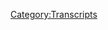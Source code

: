 {{DEFAULTSORT:
    #_TRANSCRIPT_0721:September 2, 2022
}}{{Transcript
    | title         = [[721: September 2, 2022]]
    | caption       = [https://knowledgefight.libsyn.com/721-september-2-2022 Listen to this episode on Libsyn]
    | episodeNumber = [[721: September 2, 2022|721]]
    | length        = 01:30:39
}}

{{MessageBox
    | header     = Warning: Bot Generated Content
    | text       = This transcript was automatically generated by transcription software and likely contains many mistakes and misattributions. Please check the audio for definitive quotes, attribution, and context.
    | image      = N3yvass4myg91.webp
    | imagewidth = 50px
    | id         = warning
}}

{{TranscriptBlock
    | name      = Alex Jones
    | timestamp = 00:00:04.000
    | text      = Red Alert. Red alert. Red alert. Red Alert knowledge five days. Damn, Jordan I'm sweating knowledge party.com It's time to pray. I have great respect for knowledge like knowledge. I'm sick of them posing as if they're the good guys shank me or the bad guy knowledge. Dan and Jordan knowledge five need need money Andy and Pam do your shopping Andy and Pam handy in Kansas. Just starting to pray and the Kansas surely are. Huge fan. I love your word. Knowledge by now knowledge fight.com
}}

{{TranscriptBlock
    | name      = Dan
    | timestamp = 00:00:58.000
    | text      = Hello, everybody. Welcome back now. I'm Jordan. Dudes like to sit around worship at the altar of saline and talk a little bit about Alex Jones. Oh, indeed.
}}

{{TranscriptBlock
    | name      = Jordan
    | timestamp = 00:01:08.000
    | text      = We are Dan Jordan. Dan, Jordanne
}}

{{TranscriptBlock
    | name      = Dan
    | timestamp = 00:01:10.000
    | text      = quick question for you. Yeah. What's your bright spot today, buddy? My bright spot today Jordan isn't actually a bright spot, but it's sort of a half.
}}

{{TranscriptBlock
    | name      = Jordan
    | timestamp = 00:01:19.000
    | text      = All right. Okay. It's the rules of the game.
}}

{{TranscriptBlock
    | name      = Dan
    | timestamp = 00:01:22.000
    | text      = It's right here. It is. Fanta. Oh boy. I saw that they have a flavor called hashtag what if? What's the Fanta what the Fanta? What the Fanta
}}

{{TranscriptBlock
    | name      = Jordan
    | timestamp = 00:01:33.000
    | text      = you can name a flavor with a hashtag that is that I call foul. Just call foul.
}}

{{TranscriptBlock
    | name      = Dan
    | timestamp = 00:01:40.000
    | text      = That might not actually be the name of it might be question mark because it says find clues hashtag what the Fanta.
}}

{{TranscriptBlock
    | name      = Jordan
    | timestamp = 00:01:45.000
    | text      = Oh my god.
}}

{{TranscriptBlock
    | name      = Dan
    | timestamp = 00:01:46.000
    | text      = we're drawn to these curious flavors as we talked about in the last episode. Dream Land shared dream world coke. Yeah. Also got a number of messages for people who are like, Hey, you got that space coke. It's got to be at the store. Right?
}}

{{TranscriptBlock
    | name      = Jordan
    | timestamp = 00:02:03.000
    | text      = I don't understand how dealer not what did that happen?
}}

{{TranscriptBlock
    | name      = Dan
    | timestamp = 00:02:07.000
    | text      = Not gonna happen. But yeah, I'm drawn to these things. And you know, Fanta you got like, pineapple, orange, but a fruit flavors.
}}

{{TranscriptBlock
    | name      = Jordan
    | timestamp = 00:02:17.000
    | text      = Only thing I know about Fanta is the commercial from the early. That's the only thing Yeah, I don't think I've ever had a Fanta despite the commercial asking me if I want one. I do not.
}}

{{TranscriptBlock
    | name      = Dan
    | timestamp = 00:02:29.000
    | text      = It's fruit. Yes. Right. All of them are fruit. Sure. So you're expecting fruit here? Bachelor. I think it's cotton candy.
}}

{{TranscriptBlock
    | name      = Jordan
    | timestamp = 00:02:36.000
    | text      = You think it's cotton candy? Oh, no. You can't have that big of a heel turn
}}

{{TranscriptBlock
    | name      = Dan
    | timestamp = 00:02:41.000
    | text      = my friend candy. That was not a fruit. I can tell you that. For sure. Yeah, I think it's cotton candy
}}

{{TranscriptBlock
    | name      = Jordan
    | timestamp = 00:02:48.000
    | text      = or whatever. It's cotton candy grapes.
}}

{{TranscriptBlock
    | name      = Dan
    | timestamp = 00:02:51.000
    | text      = They taste like cotton candy and the grapes. That's a fruit. That would be an interesting technicality. It would be an interesting technicality. All right, that I'll put that down. Just because that helps. Okay, that makes my guess a little bit more sensible. Yeah. I like grapes. Grapes rantzau.
}}

{{TranscriptBlock
    | name      = Jordan
    | timestamp = 00:03:06.000
    | text      = Well done. Also, it's not good. No. Well, poorly done job fair to get your shit together.
}}

{{TranscriptBlock
    | name      = Dan
    | timestamp = 00:03:13.000
    | text      = What's your work? But I you
}}

{{TranscriptBlock
    | name      = Jordan
    | timestamp = 00:03:15.000
    | text      = know, I didn't even want to necessarily tell you but it begins with a tee and ends with tennis.
}}

{{TranscriptBlock
    | name      = Dan
    | timestamp = 00:03:19.000
    | text      = Serena?
}}

{{TranscriptBlock
    | name      = Jordan
    | timestamp = 00:03:21.000
    | text      = Well, I mean, that was a beautiful moment I was
}}

{{TranscriptBlock
    | name      = Dan
    | timestamp = 00:03:25.000
    | text      = gonna give you because, you know, the monumental was he was emotionally effective for Serena Williams to retire. Such a good match to one of the greats.
}}

{{TranscriptBlock
    | name      = Jordan
    | timestamp = 00:03:37.000
    | text      = Not one of the greats. The greatest I think.
}}

{{TranscriptBlock
    | name      = Dan
    | timestamp = 00:03:41.000
    | text      = I think that a good I don't know enough about tennis to say and I'm fully willing to agree with you. Yeah. I just think it's as someone who knows nothing about the sport, right? Definitely saved. Top Players of All Times for sure. Yeah, you are an expert. So I'll tell you to
}}

{{TranscriptBlock
    | name      = Jordan
    | timestamp = 00:03:57.000
    | text      = wade into the endgame argument of like, oh, is it Pippin or Zubia? Yeah, I get it. I get.
}}

{{TranscriptBlock
    | name      = Dan
    | timestamp = 00:04:04.000
    | text      = I just have feelings about the Pete Sampras. From my youth.
}}

{{TranscriptBlock
    | name      = Jordan
    | timestamp = 00:04:10.000
    | text      = What feelings
}}

{{TranscriptBlock
    | name      = Unknown Speaker
    | timestamp = 00:04:11.000
    | text      = my memory
}}

{{TranscriptBlock
    | name      = Jordan
    | timestamp = 00:04:13.000
    | text      = actually, as a man with a substantial arm hair. I imagine that you do have a lot to go Sure.
}}

{{TranscriptBlock
    | name      = Dan
    | timestamp = 00:04:19.000
    | text      = Robin Williams one of the great tenants.
}}

{{TranscriptBlock
    | name      = Jordan
    | timestamp = 00:04:24.000
    | text      = Why didn't he make a biopic
}}

{{TranscriptBlock
    | name      = Dan
    | timestamp = 00:04:26.000
    | text      = all it takes to be good at tennis is arm hair samples. Robin Williams Sampras, Adams. Yeah, I like that. McEnroe. Yeah, he's
}}

{{TranscriptBlock
    | name      = Jordan
    | timestamp = 00:04:37.000
    | text      = still he's still around. You know what he narrates a TV show? Does a yellow bunch. No, it's just like a regular narration that is John McEnroe. With no like, they just, it's never even addressed. They're never like, hey,
}}

{{TranscriptBlock
    | name      = Dan
    | timestamp = 00:04:51.000
    | text      = it's John McEnroe. That is narrating it used to be the guy who yells thing he's
}}

{{TranscriptBlock
    | name      = Jordan
    | timestamp = 00:04:55.000
    | text      = known frankly, that's his job, but whatever. You know, it's crazy. What
}}

{{TranscriptBlock
    | name      = Dan
    | timestamp = 00:04:59.000
    | text      = Oh, I'm in that house of pain song jumping around has References John McEnroe.
}}

{{TranscriptBlock
    | name      = Jordan
    | timestamp = 00:05:06.000
    | text      = That's not crazy. John McEnroe. What's the biggest thing in the world for a very short period of time?
}}

{{TranscriptBlock
    | name      = Dan
    | timestamp = 00:05:12.000
    | text      = I'm saying that time Oh yeah, it was a long time ago.
}}

{{TranscriptBlock
    | name      = Jordan
    | timestamp = 00:05:16.000
    | text      = That was a long time anyway,
}}

{{TranscriptBlock
    | name      = Dan
    | timestamp = 00:05:17.000
    | text      = I'm sorry I've hijacked your bright spot.
}}

{{TranscriptBlock
    | name      = Jordan
    | timestamp = 00:05:19.000
    | text      = My bright spot is the US Open scrape. Oh, yeah. So test. How's it going? I really think this is one of the best ones I've seen in a long long time. Like top to bottom. Everybody is good. Is that young kid? You like doing wildcards? Yeah, yeah, he's headed to the quarterfinals. My man he's crushing it Rafa, of course is crushing it
}}

{{TranscriptBlock
    | name      = Dan
    | timestamp = 00:05:38.000
    | text      = is US Open taking place in San Francisco around the bay and he is now Torres doesn't go down to trail. Dough. He's
}}

{{TranscriptBlock
    | name      = Jordan
    | timestamp = 00:05:47.000
    | text      = that dad. I already saw that coming from a mile away. Yeah. Or if it San Francisco from 1400 miles away.
}}

{{TranscriptBlock
    | name      = Dan
    | timestamp = 00:05:56.000
    | text      = So where are they at? In terms of the No, I mean, like in terms of the finals, I mean,
}}

{{TranscriptBlock
    | name      = Jordan
    | timestamp = 00:06:04.000
    | text      = the fourth route the final day or so before the fourth round is the quarterfinals and then so, so the fourth round is the round of 16. Okay, the round right before the quarterfinals. 16 Tonight is probably going to be the best match of the entire tournament. curios versus Medvedev. Kyrios crushing it for the first time in his life on the Russia No. Different areas different Medvedev? Okay. But yeah, it's gonna be a great one.
}}

{{TranscriptBlock
    | name      = Dan
    | timestamp = 00:06:36.000
    | text      = I would love it. If just to fuck with you. The US Open was still at like, three in the morning.
}}

{{TranscriptBlock
    | name      = Jordan
    | timestamp = 00:06:44.000
    | text      = That would be great. Awesome. That would be great. Same time as the French. Yeah, exactly. All tennis is set up at exactly the same time as they are
}}

{{TranscriptBlock
    | name      = Dan
    | timestamp = 00:06:51.000
    | text      = the French Open. I just have a number of memories of you being like, I'm gonna be up all night.
}}

{{TranscriptBlock
    | name      = Jordan
    | timestamp = 00:06:58.000
    | text      = I woke up at 3am. So I can be up until 4am tomorrow night. In order
}}

{{TranscriptBlock
    | name      = Dan
    | timestamp = 00:07:03.000
    | text      = to watch this at a bar. I have to go to the airport. That's true. It just assumed that that's what it's like to be a tennis fan to say you're always watching two
}}

{{TranscriptBlock
    | name      = Jordan
    | timestamp = 00:07:14.000
    | text      = illegal streams help.
}}

{{TranscriptBlock
    | name      = Dan
    | timestamp = 00:07:15.000
    | text      = I I feel like a number of wrestling fans have the same sort of thing with like Japanese promotions, pay per views and stuff.
}}

{{TranscriptBlock
    | name      = Jordan
    | timestamp = 00:07:25.000
    | text      = You gotta make sacrifices to love something, I guess. Guess. Yeah.
}}

{{TranscriptBlock
    | name      = Dan
    | timestamp = 00:07:29.000
    | text      = So Jordan. Today, we're gonna be talking about a present day episode. Okay. We're checking back in because the bat signal went up. Oh, something very important happened. That Biden gave that speech. What speech?
}}

{{TranscriptBlock
    | name      = Jordan
    | timestamp = 00:07:41.000
    | text      = I heard people talking about a speech that Biden gave. I can't tell if you're joking. No, I mean, I know about the speech, but it's like I just don't understand. Yeah. Yeah. Okay. Okay, nevermind. Yeah, that was it. I really thought that they were part of it. But it's just the it looks,
}}

{{TranscriptBlock
    | name      = Dan
    | timestamp = 00:08:02.000
    | text      = it looks No, I actually, I mean, we can get into a little bit now. And we'll get into more during the episode and such, but I think that the speech is either going to be historically incredibly relevant, or not, but an attempt to be very historically relevant. It's tough. Yeah, I'm not sure exactly how the ball is gonna break at this point. But he gave a speech that was essentially like, hey, look, here's the situation. Trump, and the people who were following him, these Maga folks are a mess. Yeah, they don't care about democracy. Right. And they have a very serious threat to democracy as we are experiencing it now. And the stability of the country, us normal folk, right? Democrats, independents, Republicans who aren't into that nonsense, right? We have a responsibility to do what we can to protect democracy now. The future generations will look back. Sure as us being in the fight, right. If we do our job, they will look at this point. As an inflection point in history. Yeah. You know, there was there were a number of things that are I would say, a little bit overdue in terms of recognition of hey, look, this shit is nonsense. Fascism is bad. Right. Well, and you know, previously, he had called folks semi fascist. Yeah. So, there is there is like a little bit of a Ah, finally some of this is that these words are being uttered. Right? Right. Right. It's at least out in the air. Right. And, you know, the, there is an aspect of like man's might be too little too late. That is definitely present. And there's also an element of like, what does this even really mean? Like, is this going to push any needles any in any direction? Or is this going to be something that has just a severe backlash Uh,
}}

{{TranscriptBlock
    | name      = Jordan
    | timestamp = 00:10:00.000
    | text      = who knows? In my, in my humble opinion, the only reason that a president should give a speech is as cover for somebody to arrest like 1000 people at the same time, right? Like, yeah, the media is all paying attention. And then all of a sudden, in the middle of this speech, you start cutting into people being arrested, doing perp walks like all the bankers are going, like the whole thing. Does that speak to
}}

{{TranscriptBlock
    | name      = Dan
    | timestamp = 00:10:25.000
    | text      = the hypothetical president in this circumstance and know that they're just a distraction? Oh, absolutely.
}}

{{TranscriptBlock
    | name      = Jordan
    | timestamp = 00:10:29.000
    | text      = That's, that's the whole game. Man. That's the he's given a speech to say that these people are coming for democracy, surprise. They're all in jail right. Now. How about that?
}}

{{TranscriptBlock
    | name      = Dan
    | timestamp = 00:10:41.000
    | text      = Well, as we are that's a speech as we are a few days after this. That none of that didn't that didn't happen. No, unfortunately, your your movie fantasy. But yeah, I'm really, there's a part of me that is quite conflicted about, like, how exciting to think the like, you know, given voice to a lot of this stuff is yeah, like or how meaningful it is? Sure. I would like to believe that like, oh, this, this is indicative of, you know, something broader. But But honestly, there's a there's a, another part of me that is okay. This is this is probably impotent in its direction, direction LIS event? Well,
}}

{{TranscriptBlock
    | name      = Jordan
    | timestamp = 00:11:26.000
    | text      = I mean, you have to ask yourself, I think that no, I think the entire country is asking itself right now. Does anybody even listen to the president anymore? Like all all, real talk? Does anybody care what he says?
}}

{{TranscriptBlock
    | name      = Dan
    | timestamp = 00:11:41.000
    | text      = That might be one of the large effects of Trump?
}}

{{TranscriptBlock
    | name      = Jordan
    | timestamp = 00:11:44.000
    | text      = I think, no, it's like, oh, that a president who fucking cares what the President has to say?
}}

{{TranscriptBlock
    | name      = Dan
    | timestamp = 00:11:49.000
    | text      = I mean, for four years, we had a president who's like, Oh, he's talking shit.
}}

{{TranscriptBlock
    | name      = Jordan
    | timestamp = 00:11:52.000
    | text      = He's just talking shit. Oh, I'm gonna do this thing. No, you're not you're just talking shit on Twitter.
}}

{{TranscriptBlock
    | name      = Dan
    | timestamp = 00:11:58.000
    | text      = Right. And I think that even before Trump, you had presidents who would have sort of empty talk and you know, promises. Syria red lines? Use do a bit of that. Yeah. And then you have a president who's just talking just all the time, it seems tough to like, come back from that to be like, oh, we'll take all this very serious about the
}}

{{TranscriptBlock
    | name      = Jordan
    | timestamp = 00:12:17.000
    | text      = gravitas of the office. And how dare you say look at me and say that I should give a shit about what the President says. I can if I so choose, but How dare you say I should? You know,
}}

{{TranscriptBlock
    | name      = Dan
    | timestamp = 00:12:28.000
    | text      = yeah, it's a tough it's a tough walk from the past of like, my fellow Americans. I come to you today. Yeah. To, like Trump being like, they say I have a small dick. I mean,
}}

{{TranscriptBlock
    | name      = Jordan
    | timestamp = 00:12:38.000
    | text      = imagine, imagine FDR is a fireside speeches if it was just like, oh, yeah, the only thing we have to fear is how tiny Hitler's balls are. You might write Yeah, high fives from everybody.
}}

{{TranscriptBlock
    | name      = Dan
    | timestamp = 00:12:51.000
    | text      = Yeah. Who are just the like the notion of thinking about presidents in history, caring about memes.
}}

{{TranscriptBlock
    | name      = Jordan
    | timestamp = 00:13:01.000
    | text      = Well, I mean, did the equivalent of memes at the time?
}}

{{TranscriptBlock
    | name      = Dan
    | timestamp = 00:13:06.000
    | text      = Did he get mad about me? Oh, totally. If there was a
}}

{{TranscriptBlock
    | name      = Jordan
    | timestamp = 00:13:09.000
    | text      = if there was a nasty little comic strip in a paper, he went apeshit. Maybe
}}

{{TranscriptBlock
    | name      = Dan
    | timestamp = 00:13:14.000
    | text      = that's why Alex likes him. I think so. Anyway, we got an episode to go over of Alex's response to this September 2 20, to 2022. And his reactions about what you'd expect.
}}

{{TranscriptBlock
    | name      = Jordan
    | timestamp = 00:13:26.000
    | text      = It's a great speech. I loved it. I am a huge fan of Biden from now
}}

{{TranscriptBlock
    | name      = Dan
    | timestamp = 00:13:30.000
    | text      = evocative and its imagery.
}}

{{TranscriptBlock
    | name      = Jordan
    | timestamp = 00:13:34.000
    | text      = All those things I said about MMA, I think diseases.
}}

{{TranscriptBlock
    | name      = Dan
    | timestamp = 00:13:37.000
    | text      = Excited to see where this goes. Yeah, Alex loved it. Yeah. We'll get into all that. But before we do, Jordan, let's say hello to somebody walk. Oh, that's great idea. So first illegal Owen Wilson impersonator. Thank you so much. You are now policy walk. I'm a policy.
}}

{{TranscriptBlock
    | name      = Jordan
    | timestamp = 00:13:52.000
    | text      = Thank you very much.
}}

{{TranscriptBlock
    | name      = Dan
    | timestamp = 00:13:53.000
    | text      = Next Oh, for fuck sake. Thank you so much. You're now policy walk. I'm a policy.
}}

{{TranscriptBlock
    | name      = Jordan
    | timestamp = 00:13:57.000
    | text      = Thank you very much. That's my favorite one in a long time. Concise gets to the point. Love
}}

{{TranscriptBlock
    | name      = Dan
    | timestamp = 00:14:01.000
    | text      = it. Yeah. Next classic. Charles, thank you so much. You are now a policy wonk. I'm a policy. I will not do an impression. Next, I have listened to every second of knowledge fight. Jacob, thank you so much. You are now policy walk.
}}

{{TranscriptBlock
    | name      = Alex Jones
    | timestamp = 00:14:14.000
    | text      = I'm a policy wonk. Thank
}}

{{TranscriptBlock
    | name      = Jordan
    | timestamp = 00:14:15.000
    | text      = you very much.
}}

{{TranscriptBlock
    | name      = Dan
    | timestamp = 00:14:16.000
    | text      = And as you all know, for security reasons, my name is changed monthly this month. You may call me tickle, tickle, Poppy top. Thank you so much. Now policy walk.
}}

{{TranscriptBlock
    | name      = Alex Jones
    | timestamp = 00:14:25.000
    | text      = I'm a policy wonk.
}}

{{TranscriptBlock
    | name      = Jordan
    | timestamp = 00:14:26.000
    | text      = Thank you very much.
}}

{{TranscriptBlock
    | name      = Dan
    | timestamp = 00:14:27.000
    | text      = And we got a couple of technocrats here in the mix Jordan. So first, my dog wants to know why I keep saying a little walkie a little walkie for Tani before we go outside. Thank you so much. You are now a technocrat. And Cora, thank you so much. You are now a technocrat.
}}

{{TranscriptBlock
    | name      = Alex Jones
    | timestamp = 00:14:41.000
    | text      = I'm a policy wonk.
}}

{{TranscriptBlock
    | name      = Unknown Speaker
    | timestamp = 00:14:44.000
    | text      = Telling you brilliant
}}

{{TranscriptBlock
    | name      = Alex Jones
    | timestamp = 00:14:45.000
    | text      = someone someone sought him out and sent me a bucket of poop daddy sharp. Jar Jar Binks has a Caribbean black action. He's a loser, little little teddy baby. I don't want to hate black people. I renounce Jesus Christ. Thank you so much. Thank
}}

{{TranscriptBlock
    | name      = Jordan
    | timestamp = 00:15:01.000
    | text      = you very much.
}}

{{TranscriptBlock
    | name      = Dan
    | timestamp = 00:15:04.000
    | text      = So yeah, the speech happened. Yep. And because of that, Alex decided like, I'm not even gonna wait for my intro to play. I'm just getting in there, right? diving in. Second, the show start.
}}

{{TranscriptBlock
    | name      = Jordan
    | timestamp = 00:15:16.000
    | text      = I'm gonna sink my teeth into this speech.
}}

{{TranscriptBlock
    | name      = Dan
    | timestamp = 00:15:18.000
    | text      = He is like, just in it. Okay.
}}

{{TranscriptBlock
    | name      = Alex Jones
    | timestamp = 00:15:23.000
    | text      = As you can now see America is going under total New World Order martial law. Biden has literally given a speech declaring war on the people in Hitlerian rachet. You want to miss this broadcast? Infowars tomorrow's news today.
}}

{{TranscriptBlock
    | name      = Dan
    | timestamp = 00:15:41.000
    | text      = Timing. Nailed it.
}}

{{TranscriptBlock
    | name      = Jordan
    | timestamp = 00:15:43.000
    | text      = Yeah, that's not bad. It's not bad. That's professional. Sure.
}}

{{TranscriptBlock
    | name      = Dan
    | timestamp = 00:15:47.000
    | text      = The hit Larian set really seems to be one of the primary things that Alex is focused on the optics of it, right, the red light behind him the fact that he gave a speech at night? Sure. These are things that Alex seems almost preoccupied by Eve. Um, I
}}

{{TranscriptBlock
    | name      = Jordan
    | timestamp = 00:16:07.000
    | text      = mean, I assume that the content of the speech is not really something he's very interested in. Well, some
}}

{{TranscriptBlock
    | name      = Dan
    | timestamp = 00:16:12.000
    | text      = of it a little bit here and there. Sure that were some of the stuff that really works well, for him. Sure. Yeah. But the optics are, and I think one of the reasons that this is really sticking in his Craw, as it were, is we heard for years during Trump's time, Alex being like, you have the bully pulpit. Yeah, do an evening speech, get out there and address the population in prime time and get your your message across. Trump didn't wouldn't do that. Right? Or he didn't. He didn't do the thing that Alex wants. And now here you have Biden doing exactly what Alex was wishing Trump would do.
}}

{{TranscriptBlock
    | name      = Jordan
    | timestamp = 00:16:51.000
    | text      = And not just that, but giving a speech to you know, the thing that they are famously furious that he cannot do you know, he can't speak clearly for a second, right? Which kind of thing and
}}

{{TranscriptBlock
    | name      = Dan
    | timestamp = 00:17:02.000
    | text      = you do note that Alex doesn't play like the full speech? Of course not. He plays some bit, and we'll get to that here in a second. But like, yeah, because there is a key he makes gaffes all the time. Doesn't know plan. He's pumping. Oh, man. Yeah. And so yeah, it's I think it's sour grapes. Somewhat for Alex. He wishes that Trump would have done something like this. He wishes that Trump would have declared war on the globalist I mean, yeah, I was gonna say, and he's, he's mad that he's in a situation where like, Biden's doing the thing I wanted Trump to do.
}}

{{TranscriptBlock
    | name      = Jordan
    | timestamp = 00:17:41.000
    | text      = I'm not saying that I have any kinship with Alex over this, but I do believe that his idea of what speeches would happen is very similar to mine. You know, that, you know, the speech happens while you're arresting everybody that you need arrested. Yeah, I think he and I are very similarly allied Well, in that being the way that speeches should go,
}}

{{TranscriptBlock
    | name      = Dan
    | timestamp = 00:18:04.000
    | text      = Well, there's a slight difference, because you well, you guys are both like experiencing reality as a movie. But
}}

{{TranscriptBlock
    | name      = Jordan
    | timestamp = 00:18:13.000
    | text      = I'm wishing reality wasn't moving. Right. That's different. That is the different Alex
}}

{{TranscriptBlock
    | name      = Dan
    | timestamp = 00:18:17.000
    | text      = is portraying Biden giving the speech as cover for as what I think what Yeah, inevitable lock locking up of all of his political issues. Yeah. So I guess yeah, there's, there's a similarity, you should talk to somebody about that, like, see an expert see? What nothing?
}}

{{TranscriptBlock
    | name      = Jordan
    | timestamp = 00:18:36.000
    | text      = What am I supposed to say to that expert?
}}

{{TranscriptBlock
    | name      = Dan
    | timestamp = 00:18:39.000
    | text      = I don't know. There's like 700 episodes, to show that they can check in on
}}

{{TranscriptBlock
    | name      = Jordan
    | timestamp = 00:18:43.000
    | text      = if it's a world that world historian expert. They'll be like, Ooh,
}}

{{TranscriptBlock
    | name      = Dan
    | timestamp = 00:18:47.000
    | text      = yeah, yeah. Maybe Maybe they'll give you an honorary degree. Yes. So Alex does start the show by playing some of Biden speech. And I noticed that there were some cuts that say,
}}

{{TranscriptBlock
    | name      = Joe Biden
    | timestamp = 00:19:01.000
    | text      = not every Republican embraces their extreme ideology. I know. Because I've been able to work with these mainstream Republicans. And here, in my view, is what is true.
}}

{{TranscriptBlock
    | name      = Jordan
    | timestamp = 00:19:13.000
    | text      = Oh, boy.
}}

{{TranscriptBlock
    | name      = Dan
    | timestamp = 00:19:14.000
    | text      = So there's pretty obvious cut there. And one of the things that is very important to point out is that Biden does go out of his way to be very specific about like, what he's talking about. Yeah, he's talking about folks who do not understand the transfer of power. Right, right. The folks who don't have any interest in the sort of governing rules and norms, right. Not just Republicans. This is not just a partisan type speech.
}}

{{TranscriptBlock
    | name      = Jordan
    | timestamp = 00:19:46.000
    | text      = So I assume he broke down at one point and just started screaming January 6, it wasn't that long ago, January.
}}

{{TranscriptBlock
    | name      = Dan
    | timestamp = 00:19:53.000
    | text      = In a fashion Yeah. He does. Bring it up. Okay. So close. So it intrigued me that there was this, these cuts, because he has all the time in the world on his show. Yeah, you can play whatever he wants. Sure. And, you know, you know what he wants to play? Right. So here's what was said in between the clips that was cut out, quote, but there's no question that the Republican party today is dominated, driven and intimidated by Donald Trump and the mogga Republicans and that this is a threat to this country. These are hard things, but I'm an American president, not the president of red America or blue America but of all America. And I believe it is my duty, my duty to level with you to tell you the truth, no matter how difficult no matter how painful. It may be a coincidence that this was cut out. But it also seems like a point Alex wouldn't be super comfortable with particularly the part about the GOP being intimidated by Trump and his followers. Yeah, the impression about Trump and the Maga folks is supposed to be that they're winning the battle of ideas, and that they're just smarter and more patriotic than the rest of us, which is why they've taken over the GOP, it's not a great idea to plant seeds in the audience's mind that maybe they're a part of something hostile that is gained power not by being ideologically better. But by being more willing to threaten and employ violence. Alex also cuts out the part of the beginning where Biden says, quote, We must never forget, we the people are the true heirs of the American experiment that began more than two centuries ago. We the People have a burning inside each of us the flame of liberty that was lit here at Independence Hall of flame that lit our way through abolition, the Civil War suffrage, the Great Depression, World Wars, civil rights, that sacred flame still burns now, in our time as we build an America that is more prosperous, free, and just that is the work of my presidency, a mission I believe in with my whole soul. That's just good business on Alex's part, cutting that out. Yeah, he has a vested interest in pretending that his political enemies hate the country and what it stands for. So it's best not to allow someone like Biden to speak like this on Infowars as someone who has a passionate love for the country. Yeah, it would be too confusing to the audience really
}}

{{TranscriptBlock
    | name      = Jordan
    | timestamp = 00:22:09.000
    | text      = terrifying. If he quoted Thomas Jefferson, fuck them up. That would be especially if he did it accurately. Now, if he inaccurately quoted Thomas Jefferson, they would go absolutely apeshit all day, right all day would be a nonstop barrage of this guy doesn't know shit about Thomas Jefferson. Yeah, despite what we all know, to be the truth of their ability to read, remember or even fantasize? Thomas Jefferson quotes?
}}

{{TranscriptBlock
    | name      = Dan
    | timestamp = 00:22:41.000
    | text      = Yeah, if I if any Biden speech writers are listening, oh, slipping something about something and then quote Thomas Jefferson. Yes. All TJ all day that would be, that'd be wonderful. That's the way you gotta go. So I mean, he plays enough of the speech that just play the full passage if you want it. There's just this is Frankenstein together, just cuts everywhere.
}}

{{TranscriptBlock
    | name      = Unknown Speaker
    | timestamp = 00:23:09.000
    | text      = They promote authoritarian leaders. And they fanned the flames of political violence, that are a threat to our personal rights, to the pursuit of justice, to the rule of law, to the very soul of this country. We hear you've heard it more and more talk about violence.
}}

{{TranscriptBlock
    | name      = Dan
    | timestamp = 00:23:30.000
    | text      = So you could hear that. Yeah. Here's what Biden said in the middle of that right after where it cut, quote, they look at the mob that stormed the United States Capitol on January 6, brutally attacking law enforcement not as insurrection is to place the dagger to the throat of our democracy, but they look at them as patriots, and they see their Maga failure to stop a peaceful transfer of power after the 2020 election as preparation for the 2022 and 2024 elections. I think Alex knows well enough that most of his audience does see January 6 writers as patriots, which is uncomfortable. Yeah, it's hard for it's hard to rationalize. If you really have to confront it on it. Yeah, yeah. This is holding up a mirror to his audience his beliefs in a way that could be threatening whereas other parts of the speech that are left in they really aren't. For instance, he leaves in Biden saying quote, they promote authoritarian leaders because the audience doesn't think they do that. Trump DeSantis Bolsonaro and or bam, they're the furthest things from authoritarian in the audience's eyes. So hearing Biden say that is just absurd to them. That's not that's not something that's like taken aback by this. Yeah. Another part that Alex leaves in its quote mogga forces are determined to take this country backwards backward to an America where there is no right to choose no right to privacy, no right to contraception, no right to marry who you love, all that stuff, the stuff that his audience believes in and is totally fine with.
}}

{{TranscriptBlock
    | name      = Jordan
    | timestamp = 00:24:59.000
    | text      = Yeah. He's gonna say that's like, yeah, man, it's not totally, that's what we are doing. They're
}}

{{TranscriptBlock
    | name      = Dan
    | timestamp = 00:25:04.000
    | text      = anti abortion they lean strongly toward or are outright in favor of banning contraception, they want to get rid of marriage equality. And the idea of right to privacy is vague enough that they can just slip that in a list of the day, I don't
}}

{{TranscriptBlock
    | name      = Jordan
    | timestamp = 00:25:17.000
    | text      = know, we want the right to privacy. But we also want to break into your home if you're gay, so maybe
}}

{{TranscriptBlock
    | name      = Dan
    | timestamp = 00:25:21.000
    | text      = something to do with social media, whatever. This is not threatening for Alex to show the audience because it gives the audience the feeling that Biden is declaring war on them for their political beliefs. They I identify with the people that Biden is describing as a threat to democracy, which is what Alex wants them to feel. And the case of the January 6, thing that's a little bit different. That's a case where the audience will see their feelings mirrored by what Biden is saying, but it's not about political positions, they can justify his rational opposition to abortion, or believing that marriage is just between a man and a woman are things that are common in many religious communities. So it wouldn't give you pause to look at yourself in that mirror. The riots of January 6 were actions and those actions are way harder for people who want to see themselves as respectable to justify that's a mirror it's best not to look into partially because what Biden is saying makes sense. Yeah. The group that tried to overrun the capitol in order to stop the last election for being certified poses a threat to our democratic processes. Yeah, that makes sense. Yeah, you don't want to look at that mirror. Alex has also cut this part out, quote, but Well, the threat to American democracy is real. I want to say as clearly as we can, we are not powerless in the face of these threats. We are not bystanders in this ongoing attack on democracy. There are far more Americans far more Americans from every from every background and belief who reject the extreme mogga ideology than those who accept it. After that line, there was a big cheer, this could be useful to instill fear in the audience. But that doesn't play as well with the Infowars version of Biden and these ideas. Yeah, a huge part of the election conspiracy is that Biden was so unpopular, and then no one would come to his rallies. So you don't really want these large applause breaks. And the getting applause for the idea that there are more people who share sick of this stuff, share, share share, than Alex's goofy audience not good. That's not good. Now, there's a bunch more that's cut out and a lot of it is Biden saying things about uniting around defending our political process, and then getting applause, right? No need for stuff like that. Because it's bad optics. Hey, you don't want it?
}}

{{TranscriptBlock
    | name      = Jordan
    | timestamp = 00:27:31.000
    | text      = I mean, yeah, also for him. It's like, yeah, you know, it's not even a thing. It's just like, oh, yeah, we're not you. We don't We can't use that. So why leave it in you know, and nobody's going to question as for cutting it, it's obvious.
}}

{{TranscriptBlock
    | name      = Dan
    | timestamp = 00:27:44.000
    | text      = My audience is gonna watch the whole day don't give a shit, please. Yeah. They're gonna accept whatever interpretation I give, and that's going to be reality.
}}

{{TranscriptBlock
    | name      = Jordan
    | timestamp = 00:27:53.000
    | text      = You know, I was I was wondering, I, you know, part of why I think that calling the January 6 People patriots is weird to me is because it was such a huge fuckup you know, like, it'd been a really we all saw that it was just a bunch of fucking assholes, just really being pieces of shit, you know? And it's like, you can't mythologize that the same way you can the Boston Tea Party, you know, like, that was just a bunch of assholes going on a boat and like fucking shit up, you know,
}}

{{TranscriptBlock
    | name      = Dan
    | timestamp = 00:28:25.000
    | text      = counterpoint what? William Travis?
}}

{{TranscriptBlock
    | name      = Jordan
    | timestamp = 00:28:29.000
    | text      = That's true. Fair enough. Yeah, fair enough. You can build an entire American legend on an drunk asshole. Fucking murdering people at their
}}

{{TranscriptBlock
    | name      = Dan
    | timestamp = 00:28:37.000
    | text      = house was only there because he was running away from his ex wife. Yeah,
}}

{{TranscriptBlock
    | name      = Jordan
    | timestamp = 00:28:42.000
    | text      = Nevermind. Nevermind, he in my bed. I should have looked at Mormonism.
}}

{{TranscriptBlock
    | name      = Dan
    | timestamp = 00:28:48.000
    | text      = There's, there's a we're too close to it now. Yeah. You still remember some of the details as opposed to the right selling of the myth? Exactly. So I think I think you're right for now. But give it a little.
}}

{{TranscriptBlock
    | name      = Jordan
    | timestamp = 00:29:01.000
    | text      = Sure. No, no, they're they're the true American revolutionaries in 10 years. I get it. Yeah.
}}

{{TranscriptBlock
    | name      = Dan
    | timestamp = 00:29:06.000
    | text      = So there's one one more bit that was I noticed a just a massive cut here.
}}

{{TranscriptBlock
    | name      = Unknown Speaker
    | timestamp = 00:29:13.000
    | text      = There are public figures today, yesterday and the day before predicting, and all the calling for mass violence and rioting in the streets. This is inflammatory, is dangerous. It's against the rule of law. And we the people must say, This is not who we are. And now, America
}}

{{TranscriptBlock
    | name      = Dan
    | timestamp = 00:29:40.000
    | text      = has a big cut. Jaren. So here's what I was missing their quote. Look, I know politics can be fierce and mean and nasty in America. I get it. I believe in the give and take of politics and disagreement and debate and dissent. We're a big complicated country, but democracy endures only if we the people respect the guardrails. of the Republic. Only if we the people accept the results of free and fair elections, only if we the people see politics not as total war but mediation of our differences. democracy cannot survive when one side believes there are only two outcomes to an election. Either they win or they were cheated. That's where mogga Republicans are today. Fair point. Yeah. Can't argue with that. Yeah. It every single fucking election. It's getting to the point where, you know, obviously, that should give some of the folks pause. Yeah, on the maybe some of the more aware, self aware listeners to Alex's church, it'd be like, All right. Sarah Palin lost those cheating Laura Loomer loss.
}}

{{TranscriptBlock
    | name      = Jordan
    | timestamp = 00:30:48.000
    | text      = I mean, all the cheating man, but
}}

{{TranscriptBlock
    | name      = Dan
    | timestamp = 00:30:50.000
    | text      = what if they can?
}}

{{TranscriptBlock
    | name      = Jordan
    | timestamp = 00:30:52.000
    | text      = I mean, who has the time to cheat that many elections? Well, even the globalists are stretched thin man, they don't have time for Alaskan elections. Sarah Palin can lose on her own baby.
}}

{{TranscriptBlock
    | name      = Dan
    | timestamp = 00:31:04.000
    | text      = And with the case of Laura Loomer, it's gotta like, you gotta look at this half glass is half full. Yeah.
}}

{{TranscriptBlock
    | name      = Jordan
    | timestamp = 00:31:12.000
    | text      = Yeah, yeah, absolutely. You
}}

{{TranscriptBlock
    | name      = Dan
    | timestamp = 00:31:14.000
    | text      = lost but damn. Upset it.
}}

{{TranscriptBlock
    | name      = Jordan
    | timestamp = 00:31:17.000
    | text      = I mean, yeah, you lost but you were a de W away from getting a W you know what I'm saying? Like that was a very short, short walk. Yeah.
}}

{{TranscriptBlock
    | name      = Dan
    | timestamp = 00:31:27.000
    | text      = Also, in this portion, Biden lists off a number of his accomplishments that that he's helped make possible in the past two years, all of which are things that Alex is pretending aren't real. So it's best not to confuse the audience with Yeah, definitely don't do that. This also also cut out the part where there's a protester yelling stuff to disrupt the speech. And Biden says, quote, notwithstanding those folks, you hear on the other side there, they're entitled to be outrageous. This is a democracy, but history and common sense, good manners is nothing they've suffered from. That's a pretty far cry from all those times Trump interrupted his own speeches to demand protesters be kicked out or times he responded with GLEDE protesters being assaulted at his rallies. Yeah, that one was tough. It's kind of hard to paint the patience that Biden is exhibiting and tolerance of somebody who disagrees as tyrannical, right? Especially juxtaposed with right, kick that bomb out, I
}}

{{TranscriptBlock
    | name      = Jordan
    | timestamp = 00:32:25.000
    | text      = know, you really have to cut out a lot of Biden speech in order to make him look like a tyrant. Yeah,
}}

{{TranscriptBlock
    | name      = Dan
    | timestamp = 00:32:31.000
    | text      = I mean, but there's red lights, and he's doing this at night. So that's pretty good.
}}

{{TranscriptBlock
    | name      = Jordan
    | timestamp = 00:32:36.000
    | text      = I mean, the funniest part about it is like, you know, I suppose you could go with the bailout and like the ACA to portray Obama as a tyrant, you know, at least there's that. But with Biden, it really does feel like he's half assing ever, you know, like, is he a tyrant? If he's willing to be like a 10k? In student loan? Forgiveness? I'm not gonna go after these hard right people and say, We got to get 20 from this. And Jack, this is negotiation. All right. You can't retire can't be a tyrant if you're literally low balling your own power.
}}

{{TranscriptBlock
    | name      = Dan
    | timestamp = 00:33:15.000
    | text      = Sure, I think it's tough, but it's a challenge that wants to step it up to the plate. Yeah. Another thing that's weird here is that the part where this picks up after the cut, where Biden says, quote, and now America must choose. That's actually from earlier in the speech. This is edited out of order to create the impression that Alex is wanting to convey, right, I promise I could make Alex's show look so much worse, if I just gave up on the idea of linear time. That's not fair. Because this is the very definition of taking things out of context. Yeah. Out of context. In temporal space. Yeah,
}}

{{TranscriptBlock
    | name      = Jordan
    | timestamp = 00:33:53.000
    | text      = no, if you take it out of one time, and then put it into a different time,
}}

{{TranscriptBlock
    | name      = Dan
    | timestamp = 00:33:57.000
    | text      = and make it appear that thoughts are flowing into each other that aren't you might as well
}}

{{TranscriptBlock
    | name      = Jordan
    | timestamp = 00:34:01.000
    | text      = edit in each individual word to make him say, I am not a tyrant.
}}

{{TranscriptBlock
    | name      = Dan
    | timestamp = 00:34:05.000
    | text      = Yeah, might as well be a magazine cut out of absolutely. Hostage letter. Yep. I understand that. Maybe for time reasons. Alex wouldn't want to play the whole speech. But the way this is being presented is irresponsible. And it's intentionally deceptive. Yeah. 100 shouldn't expect anything otherwise. Yeah. So this clip comes to an end or the part of the speech. And Alex has some words and this is it. Like this is the entire show.
}}

{{TranscriptBlock
    | name      = Unknown Speaker
    | timestamp = 00:34:33.000
    | text      = We can choose a better path forward to the future. A future a possibility, a future to build a dream and oh, and we're on that path moving ahead.
}}

{{TranscriptBlock
    | name      = Alex Jones
    | timestamp = 00:34:46.000
    | text      = Everything he said is an inversion of the truth. There we go, aren't you he'd give a speech declaring war in America. They are locked and loaded to stage massive terror attacks. This country is on the footsteps of doom and everybody better get the word out that they're planning stage violence. They're the ones preparing violence. They have the history of provocative tearing, and you heard him with no proof. Say that Republicans are calling for violence. They had a bunch of national TV shows. Last two days say I'm calling for violence when I'm calling for the opposite. These people are making their move on us. Oh, my God with a fascist background. All they mess was the torches.
}}

{{TranscriptBlock
    | name      = Jordan
    | timestamp = 00:35:23.000
    | text      = I don't know. I torches isn't that traditionally, pitchforks and torches coming from the other direction?
}}

{{TranscriptBlock
    | name      = Dan
    | timestamp = 00:35:29.000
    | text      = Yeah. And I think that the torches, certainly in present parlance evokes ideas of the unite the right rally. Yeah, to the tiki torches, right, which is his friend, which would be the buddies that he's around. Yeah. I don't know. I don't understand exactly. I'm sure there's some image he's trying to evoke. That's not that. But I strongly suspect that Alex has the tone that he has there. Because he knows that his followers are primed to hear something like this as the go ahead to start shooting or carrying out violence against the government. He desperately needs to create the preemptive narrative that anything that may happen is not real, and will be a false flag completely fake. Incidentally, when Biden said the public figures were calling for violence and when people were talking about that they weren't talking about Alex. This was almost certainly in response to Senator Lindsey Graham going on Fox News and saying that if Trump was charged for having all that classified Shadid Mar a Lago, then there would be riots in the streets. Nothing is not always about Alex. No, everything is always I mean, you except for to him, you could argue that most things are not about Alex typically, especially when Alec says they're about him. Yeah, that's a dead giveaway that they're probably not.
}}

{{TranscriptBlock
    | name      = Jordan
    | timestamp = 00:36:39.000
    | text      = I do appreciate the discourse in America. You know, like, you think back to those those conservative commentators like William F. Buckley, Jr. And you think about him now saying, you know, what amounts to I'm rubber and you're glue Neener Neener? What bounces off? Me? 60? You? Yeah, is is essentially just I mean, I think when I think it's evolution, sure, you know,
}}

{{TranscriptBlock
    | name      = Dan
    | timestamp = 00:37:02.000
    | text      = ask not what the government can do for you and what you can do for the government. Now, this is an inversion ever.
}}

{{TranscriptBlock
    | name      = Jordan
    | timestamp = 00:37:10.000
    | text      = Asked, not what the government can do for you. Because the government can do everything but not for you. For you. They must do nothing. He's not
}}

{{TranscriptBlock
    | name      = Dan
    | timestamp = 00:37:18.000
    | text      = even a burly. Boy, so yeah, I think that that, obviously, he knows that they're about to go to break chain. So he has a limited amount of time. But the argument of the reverse of everything
}}

{{TranscriptBlock
    | name      = Jordan
    | timestamp = 00:37:35.000
    | text      = he said is not true. What I say is true. Is a little lace
}}

{{TranscriptBlock
    | name      = Dan
    | timestamp = 00:37:37.000
    | text      = viously. A little bit lazy. Yeah. So look, I'm telling you, the entire show is just false flags are coming. Sure this is this? Because that's the only thing that's important. Yeah. Alex knows well enough. He's plugged into No. Like he's friends with all kinds of Oathkeeper types. Yep. Who have been begging to fight a fucking war forever. Like he knows enough to see the optics of this to see the way people are talking about it. And know, someone is probably making a bomb as we speak. Yeah. So when that happens, if that happens, right? I don't want to be blamed for it. And I don't want this to be a setback to my business. And to my ideology. Yeah. So it has to be fake in advance. Yeah. And when he was talking about false flags coming before this speech, I mean, it's the same thing. It's just much more important now. When when there was those, you know, we touched on this before, but like, you know, the clips on on social media going around of him saying false flags come before the midterms, check. That's just his normal every day. Type. Press. Right? Yeah, this is far more pitched. Yeah. And I know that the reason is, because he knows there's a heightened chance, right, his friends are going to do some real fucked up stuff.
}}

{{TranscriptBlock
    | name      = Jordan
    | timestamp = 00:39:03.000
    | text      = Yeah, that's true. I don't know. I think I would take that bet. I think I would take the bet. Because the bet is, if you arrest Trump, and you do the law thing correctly, there's there's they they attack, or nothing happens and we get Trump. You know, I think I take the bet. I think if we get Trump and they don't attack, the wind drops out of their sails completely. Like if they actually
}}

{{TranscriptBlock
    | name      = Dan
    | timestamp = 00:39:32.000
    | text      = I don't even don't I don't even think it's healthy to look at it this way. Yeah. Because I think that the legal system or whatever, should play out how it plays out. And if there is cause and it's, you know, appropriate to arrest him, fucking arrest him. There should not be a consideration of what the backlash will be. Because that's terrorist
}}

{{TranscriptBlock
    | name      = Jordan
    | timestamp = 00:39:55.000
    | text      = right. I understand that. I understand that you know, but you understand that is the case. The iteration that is being taken place.
}}

{{TranscriptBlock
    | name      = Dan
    | timestamp = 00:40:02.000
    | text      = I understand well, at least there's certainly that's a big part of the conversation. Hopefully not within law enforcement. Yeah, of
}}

{{TranscriptBlock
    | name      = Jordan
    | timestamp = 00:40:08.000
    | text      = course it is. Well, why didn't Why do you think Muller didn't charge him in the first place at the DOJ?
}}

{{TranscriptBlock
    | name      = Dan
    | timestamp = 00:40:14.000
    | text      = Maybe it's not appropriate for a sitting President to be charged. I don't know. Look, there's the fair enough shit. There's also maybe other considerations. Yeah. But the the Yeah, I get I get where you're coming from. But also, I think that's naive, because I think that to assume an immediate backlash is the backlash Sure. Might be might be short sighted. So like, if you know, Trump were arrested and nothing happens. It doesn't mean like six months of planning later or something wouldn't
}}

{{TranscriptBlock
    | name      = Jordan
    | timestamp = 00:40:45.000
    | text      = Sure sure. That's possible and elaborate
}}

{{TranscriptBlock
    | name      = Dan
    | timestamp = 00:40:46.000
    | text      = jailbreak. Right? You do understand what really Trump out of his resort prison again,
}}

{{TranscriptBlock
    | name      = Jordan
    | timestamp = 00:40:53.000
    | text      = we're talking about an escape plan planned by the dumbest people on the fucking planet. You know, like, I'm not afraid of their plans. I'm afraid of a flashmob. Do you know what I mean? Yeah, I feel like their plans will be foiled very, very easily. Right. Yeah.
}}

{{TranscriptBlock
    | name      = Dan
    | timestamp = 00:41:09.000
    | text      = Right. Yeah. i It's, it's It's tough. It's a tough thing to think about. But I hope that decision making isn't being guided by the potential for people to cause rampant and random political damage. Yeah. Because that again, is terrorism. Yeah. It's not a great way to guide decision making. Right, right. Right. And I understand where we are. And that's why Biden gave the fucking speech. Exactly. There you go.
}}

{{TranscriptBlock
    | name      = Dan
    | timestamp = 00:41:43.000
    | text      = So this got me really excited. But don't worry, it's a deflation.
}}

{{TranscriptBlock
    | name      = Alex Jones
    | timestamp = 00:41:47.000
    | text      = This is an emergency broadcast, ladies and gentlemen, and I'll be up here tomorrow, taping another emergency three hour broadcast with some special guests. Who are going to be here today, but with the storms across the country. Their plane is delayed until this evening. I'll leave it at that special guest studio. Tomorrow. We've got big guest as well in studio today. A psychological warfare expert are leading ones in the world. At the bottom of the hour,
}}

{{TranscriptBlock
    | name      = Jordan
    | timestamp = 00:42:15.000
    | text      = oh, now you can't tell me that it's gonna be a deflation.
}}

{{TranscriptBlock
    | name      = Dan
    | timestamp = 00:42:20.000
    | text      = Well, I wanted you to feel how I felt. I know. But come on. So good. I thought it was gonna be pedantic. I thought he was gonna be making his return. Time. Now's the time. Yeah, so somebody's plane was not able to get to Texas. For
}}

{{TranscriptBlock
    | name      = Jordan
    | timestamp = 00:42:38.000
    | text      = whatever reason, I'll just leave it at that. Alex
}}

{{TranscriptBlock
    | name      = Dan
    | timestamp = 00:42:40.000
    | text      = didn't record three hours. did not happen. Or at least it's not up on banned dot video or any anywhere I can find of the normal places things are posted. Right. So I don't think this happened. But I was thinking about it. Like, it's probably just Roger, right? Yeah, he lives in Florida.
}}

{{TranscriptBlock
    | name      = Jordan
    | timestamp = 00:42:56.000
    | text      = Yeah, that would be the sense. And if it is Roger, then of course, you'd have to say something along. I'll just leave it at that. Right. You can't be like, Oh, I mean, there was a weather event. Yeah,
}}

{{TranscriptBlock
    | name      = Dan
    | timestamp = 00:43:08.000
    | text      = I don't I don't I didn't check the weather reports to see where there were delays. Yeah. But yeah, I'm trying to think who could possibly even be in that Rolodex. Joel Skousen is not coming in. No. Type with you at best. Oh, man. Barnes just I think is in Texas. Now. What
}}

{{TranscriptBlock
    | name      = Jordan
    | timestamp = 00:43:29.000
    | text      = if he got banned? And what if he got the band's ban and
}}

{{TranscriptBlock
    | name      = Dan
    | timestamp = 00:43:32.000
    | text      = would come remote?
}}

{{TranscriptBlock
    | name      = Jordan
    | timestamp = 00:43:35.000
    | text      = That is true. Yeah. Maybe he's got a family vacation plan.
}}

{{TranscriptBlock
    | name      = Dan
    | timestamp = 00:43:38.000
    | text      = He's in a bunker, the War Room bunker? Sure. But Alex is not mad about now. No, no stealing the name of Oh, lucky.
}}

{{TranscriptBlock
    | name      = Jordan
    | timestamp = 00:43:45.000
    | text      = That's no big deal.
}}

{{TranscriptBlock
    | name      = Dan
    | timestamp = 00:43:47.000
    | text      = Yep. I don't know Trump. Could be
}}

{{TranscriptBlock
    | name      = Jordan
    | timestamp = 00:43:52.000
    | text      = he's got to get out of the state. extradition from Texas is tougher than you might think.
}}

{{TranscriptBlock
    | name      = Dan
    | timestamp = 00:43:57.000
    | text      = So Alex has some analysis and it's really superficial.
}}

{{TranscriptBlock
    | name      = Alex Jones
    | timestamp = 00:44:03.000
    | text      = Ladies and gentlemen. This is like if you go to the zoo, and take your three year old you go that's an elephant honey chair, and it's an elephant. There's no debating it's an elephant, or that's a tiger or that's a giraffe or that's a grizzly bear, or that's a penguin or that's a boa constrictor. When the leader of a country gets up and declares half the nation terrorist and says they're about to engage in terrorism, and they do it with troops behind them with a red background, with a with a dark cross above it. There is a dark cross in every Hollywood movie, and every dystopian system. They show that exact iconography, all of its scripted by design in V for Vendetta. It's the exact set.
}}

{{TranscriptBlock
    | name      = Dan
    | timestamp = 00:44:50.000
    | text      = Also, incidentally, filming that three hours special so honey, can't take you to the zoo. I know I plan to take my daughter Did the zoo
}}

{{TranscriptBlock
    | name      = Jordan
    | timestamp = 00:45:00.000
    | text      = listen we were gonna go fishing but that fell through. So we were like, Let's go to the zoo and
}}

{{TranscriptBlock
    | name      = Dan
    | timestamp = 00:45:05.000
    | text      = now that's why Sorry,
}}

{{TranscriptBlock
    | name      = Jordan
    | timestamp = 00:45:07.000
    | text      = sorry plane got delayed.
}}

{{TranscriptBlock
    | name      = Dan
    | timestamp = 00:45:10.000
    | text      = Everything is movies. Yeah, everything is based on the surface level and appearances and it's kind of troubling. It's really doesn't mean much more than him saying that he looked at the speech and it reminded him of movies. Yeah. Also Biden didn't say that shit. No, that's just a mischaracterization of his work.
}}

{{TranscriptBlock
    | name      = Jordan
    | timestamp = 00:45:28.000
    | text      = It would be interesting if he threw that one out there though. Hey, listen. Listen, vessels 50% of this country is coming to kill you. If the President said that. That would be a statement of war. Listen up. Listen up. So
}}

{{TranscriptBlock
    | name      = Dan
    | timestamp = 00:45:43.000
    | text      = listen, Jack 80% of
}}

{{TranscriptBlock
    | name      = Jordan
    | timestamp = 00:45:45.000
    | text      = Straight Talk Express covenants. 50% of American has got a gun it's covered for you.
}}

{{TranscriptBlock
    | name      = Dan
    | timestamp = 00:45:52.000
    | text      = 50% of America are bad boys and they run with a team of Bad Boys All right, okay. Yeah, it's it would have been I think I think our conversation about it would probably be different if that was what he said. Yeah. It'd be very interesting. That's it on undiplomatic. Unproductive way to
}}

{{TranscriptBlock
    | name      = Jordan
    | timestamp = 00:46:13.000
    | text      = The Last Jedi background looking at looking at a rave right now those people Yeah, I get it. I get it. That would be evil.
}}

{{TranscriptBlock
    | name      = Dan
    | timestamp = 00:46:22.000
    | text      = I honestly would even have a pretty different take on it. If it was what you fantasize.
}}

{{TranscriptBlock
    | name      = Jordan
    | timestamp = 00:46:27.000
    | text      = I would have a different take on it if they pulled that one off. Yeah. Yeah. It's very cute.
}}

{{TranscriptBlock
    | name      = Dan
    | timestamp = 00:46:31.000
    | text      = Ish. Yeah. So Alex's, he's talking about this on he's like, Man, this seems like I can work with this guy. I'm gonna I'm gonna create some brand big.
}}

{{TranscriptBlock
    | name      = Alex Jones
    | timestamp = 00:46:43.000
    | text      = Ladies and gentlemen, when they project big blood red lights on a wall. With flags and troops at the ready. They're saying we're coming for you and what it is. I wouldn't be surprised if this doesn't have an operational name. Oh, gotta have a dance. I bet it's called Operation, Matador. I bet bullfight. They see us as the bowl. And they are shaking a red flag in our face. And the matador has a deep state with a long, skinny razor sharp sword. Show that when the bowl I'm just forward it's called a matador uses the force of its weight could drive it into the heart and step aside with his cape as the bull buries himself into the dust. This is operation Matador. This operation Matador T shirts coming soon.
}}

{{TranscriptBlock
    | name      = Jordan
    | timestamp = 00:47:46.000
    | text      = Okay, no, no, no, no, no, no, you don't get to do all your operation names have been documents in the past. You've been like we got operation lockstep, and there was not really at least there was a thing though, at least there was a word lockstep that could be
}}

{{TranscriptBlock
    | name      = Dan
    | timestamp = 00:48:01.000
    | text      = found somewhere another doc Exactly. Matadors exist.
}}

{{TranscriptBlock
    | name      = Jordan
    | timestamp = 00:48:06.000
    | text      = But you can't pitch your own name they give you you can't just be like I bet it's called and then and then just give it a name. And then call it the name they gave it
}}

{{TranscriptBlock
    | name      = Dan
    | timestamp = 00:48:17.000
    | text      = but he had a second option which is bullfight and Matadors Matadors work the process he did work on man, come on Jack,
}}

{{TranscriptBlock
    | name      = Jordan
    | timestamp = 00:48:27.000
    | text      = and then there's and then he has his own fucking analogy in order to explain the name that he bets they made up for it, thinking that they had the metaphorical will wherewithal to make that up there.
}}

{{TranscriptBlock
    | name      = Dan
    | timestamp = 00:48:41.000
    | text      = It's a pain it's not good, but Alex likes it though. So
}}

{{TranscriptBlock
    | name      = Jordan
    | timestamp = 00:48:45.000
    | text      = he's gonna keep going. He's gonna keep going with Operation Matador Yeah, all right. It's
}}

{{TranscriptBlock
    | name      = Dan
    | timestamp = 00:48:49.000
    | text      = fun though. The idea that he's just sitting there as like, I bet there's a fucking name for this and I'm gonna spit ball
}}

{{TranscriptBlock
    | name      = Jordan
    | timestamp = 00:48:56.000
    | text      = myself operation Listen up, Jack. Yeah.
}}

{{TranscriptBlock
    | name      = Dan
    | timestamp = 00:49:00.000
    | text      = So we goes along with this bull analogy. Sure
}}

{{TranscriptBlock
    | name      = Alex Jones
    | timestamp = 00:49:02.000
    | text      = show that's all this shit and the firt and the way you get a bull that outweighs the matador 15 times as big giant razor sharp horns finally run into the sword is they throw little Spears I think sharp into his back sharp to pitch him off and to anger him that's what they've been doing with the open borders the drag queen storytime the value dollars and shutting off your power supplies and remote controlling all the devices in your house. We weren't you 20 years ago they would do? Sure. And running down America and running down our families and having the NFL take a knee and all the rest of this garbage.
}}

{{TranscriptBlock
    | name      = Jordan
    | timestamp = 00:49:41.000
    | text      = I'm sorry what?
}}

{{TranscriptBlock
    | name      = Alex Jones
    | timestamp = 00:49:44.000
    | text      = That was throwing a little spears, the barbs in our back. But now the red capes out with 67 days out from the midterms where they know they're set to lose big despite all the dead people that got on the rolls, hoping they can steal it with mail in ballots and So now the red tape is out being slapped in our face. And right behind it is the FBI and the New World Order getting ready to stage terror attacks Jesus they know we're not gonna jump on the sword populace Christians conservatives are too smart
}}

{{TranscriptBlock
    | name      = Dan
    | timestamp = 00:50:15.000
    | text      = operation Matador what is happening
}}

{{TranscriptBlock
    | name      = Jordan
    | timestamp = 00:50:18.000
    | text      = so
}}

{{TranscriptBlock
    | name      = Dan
    | timestamp = 00:50:19.000
    | text      = if you follow this and understand him for his language, then you know that most of the stuff Alex talks about his bullshit and a lot of these things he's listed as spears being poked to anger the audience or just buzzwords he throws around to prompt an emotional reaction from the audience. This list is an airing of grievances and the complaint is basically that Alex doesn't like technological advancement and abhors a society that embraces immigrants and LGBTQ community, folks, right. He yells about free speech all day but wants to live in a country where athletes aren't allowed to take a knee during the national anthem in protest of racial discrimination in policing. These are things that Alex conceptualizes as the spear is being used to poke the metaphorical bowl and it really just sounds to me like Alex is expressing a profoundly white identity view of the country. He doesn't believe that people who are not straight white Christians are entitled to rights or power in this country. And on some level anytime he hears a conversation about people who fit this description acting in a way that he doesn't like, his reaction is basically like you should be glad us white folks even let you be here.
}}

{{TranscriptBlock
    | name      = Jordan
    | timestamp = 00:51:22.000
    | text      = Yeah, I mean, it does seem like the more apt metaphorical stand in for Alex in this scenario is in fact, the bowl itself, constantly being enraged by any number of different things for
}}

{{TranscriptBlock
    | name      = Dan
    | timestamp = 00:51:38.000
    | text      = Alex is the spirit. Yeah, he's angry. Anyway, each time he sees these things, these things like people living, he experiences that as spear being poked into his white Christian tolerance. Colin Kaepernick taking a knee instead of just accepting police violence. That's a spear drag queens reading at a library instead of being shamed into never living in public. That's a spear immigrants being allowed into the country. Instead of having a hardened militarized border. They're killed for crossing that's a spear. Here's the thing. When a bowl charges after being poked by a bunch of spears, it's a natural reaction. The matador waving that flag is something of the bowl can't really be faulted for charging. It's the expected result of all the poking. If we understand Alex's metaphor, his Patriot buddies are the bowl and there they would be well within their right to charge the matador in this case bomb things because they've been poked so much, right. The only problem is that the matadors Cape has the FBI behind it. That doesn't really make sense, because in the metaphorical Matador situation, there's a whole thing. There's really no way to make it a false flag. You would need like a fake bowl or some shit. And I have no idea how this works inside this construction. Yeah, this isn't Alex warning about a false flag. This is him warning his buddies about following their instincts. He's trying to tell the bull not to charge because it's a trap. Because Alex understand that his buddies want to charge that Matador really badly. They want to bomb shit. And Alex is smart enough to recognize that the way that people are talking about Biden speech is exactly the kind of thing that will lead. That will be as much of a stimulus for that as a matador waving okay, this isn't a false flag situation he's talking about. It's more of a honeypot kind of idea.
}}

{{TranscriptBlock
    | name      = Jordan
    | timestamp = 00:53:25.000
    | text      = I mean, yeah, I was I was comparing them to the bull boar in the sense that they lose at the end. The bull doesn't win. True, like and the bowl can't like, overcome the whole thing and be like, Hey, listen, I've chosen the way of peace. Like the bowl is going to do the thing because they have no ability to stop themselves a
}}

{{TranscriptBlock
    | name      = Dan
    | timestamp = 00:53:51.000
    | text      = bowl could like I think a better way to make this metaphor work, I guess is the bowl is the audience. Alex's the spears poking them. Yeah. And then getting arrested is the matador. Yeah,
}}

{{TranscriptBlock
    | name      = Jordan
    | timestamp = 00:54:04.000
    | text      = yeah, that works. Yeah, that's something along
}}

{{TranscriptBlock
    | name      = Dan
    | timestamp = 00:54:08.000
    | text      = the line. And Alexander will deny that he was ever a spear or anything. Right. Right. Right. Nothing to do with this. Right? Yeah, there's the incitement that is being done by Alex. Yeah. And then yeah, there's no false flag or trickery, really.
}}

{{TranscriptBlock
    | name      = Jordan
    | timestamp = 00:54:22.000
    | text      = And even then Alex could be the matador trying to navigate the bowl, but really not having any control over where the bowl goes. And so the bowl constantly comes at him and then you know, runs forward and there's all kinds of collateral damage.
}}

{{TranscriptBlock
    | name      = Dan
    | timestamp = 00:54:39.000
    | text      = I think the point though, is that this metaphor isn't good. No, that is the point. And Alex is talking about this being like staged false flag terror attacks that they're going to globalists are going to do and shit. Yeah, it just doesn't work within this, like the framework that he's talking about. Yeah, the only way for the bowl metaphor to work is I Alec's understanding that his audience is going to carry out bombing, right? It's just that they're being provoked into doing it, right, because they think that it's the right thing to do.
}}

{{TranscriptBlock
    | name      = Jordan
    | timestamp = 00:55:11.000
    | text      = I would also accept that it might work if at an actual bullfight when the matador pulled the cape aside, the FBI was there.
}}

{{TranscriptBlock
    | name      = Dan
    | timestamp = 00:55:19.000
    | text      = That's still not a false flag. Nobody would make more sense. But I think that maybe Alex is thinking of the cape as a flag, right? Maybe. I don't I don't know. Trying to come up with the way this works.
}}

{{TranscriptBlock
    | name      = Jordan
    | timestamp = 00:55:31.000
    | text      = We're working on it. We'll figure it out someday.
}}

{{TranscriptBlock
    | name      = Dan
    | timestamp = 00:55:34.000
    | text      = So look, I don't have that many clips from this whole episode. And one of the reasons is because it's incessant false flag talk. That's really the 80% of the content. Okay.
}}

{{TranscriptBlock
    | name      = Alex Jones
    | timestamp = 00:55:46.000
    | text      = Why do you make an announcement this bold and crazy? Because they're gonna pull stuff so damn horrible. And they're going to go ahead and make their move on everybody. They'll assassinate Trump. They'll, they'll come kill me.
}}

{{TranscriptBlock
    | name      = Jordan
    | timestamp = 00:56:05.000
    | text      = Sure. Naturally,
}}

{{TranscriptBlock
    | name      = Alex Jones
    | timestamp = 00:56:07.000
    | text      = they're gonna come for you. They're making their move. And they're insane. I will be dead by the midterms.
}}

{{TranscriptBlock
    | name      = Jordan
    | timestamp = 00:56:17.000
    | text      = I mean, but But what are you talking about? Then? You're then say you call for violence. You're saying he's saying that they're calling. They're literally coming to kill you. And there's no stopping it? Because he just announced it. Yeah. So if he is announced that the war has started, then the war has started.
}}

{{TranscriptBlock
    | name      = Dan
    | timestamp = 00:56:36.000
    | text      = Ah, but the war is a trick. What's I don't
}}

{{TranscriptBlock
    | name      = Jordan
    | timestamp = 00:56:40.000
    | text      = know. You can't you can't stage false flags. If the war has already started. Do you understand? There's no reason to have false flags?
}}

{{TranscriptBlock
    | name      = Dan
    | timestamp = 00:56:49.000
    | text      = Oh, there is. Because you want to look like you're only fighting defensively? It's the same thing that Alex wants.
}}

{{TranscriptBlock
    | name      = Jordan
    | timestamp = 00:56:56.000
    | text      = I mean, no, Alex did the thing for Russia. You can just do the thing. And then you'll have people lie for you.
}}

{{TranscriptBlock
    | name      = Dan
    | timestamp = 00:57:02.000
    | text      = DREW? I mean, that's an option. Yeah. I look. Oh, there's holes.
}}

{{TranscriptBlock
    | name      = Jordan
    | timestamp = 00:57:10.000
    | text      = Yes, there's my bed. Sorry.
}}

{{TranscriptBlock
    | name      = Dan
    | timestamp = 00:57:13.000
    | text      = I know that. Part of the fun banter here is not putting missing your ideas. Adopting Alex's ability to patch over things. Yeah, there's too many holes here for balcan to really do work on this. That's too hard. But Alex has told me hurts.
}}

{{TranscriptBlock
    | name      = Alex Jones
    | timestamp = 00:57:33.000
    | text      = So I told you the last month, my gut level, also intellectual analysis is 10 times worse than it's ever been. I mean, 10 times more intense. 10 times more concerned. I'm guaranteeing you Okay. Garin teeing you that unless we see massive Justice Department whistleblowers now, and unless we see people, even in corporate media that know they're mercenaries and know what they're doing is wrong. And a lot of them do. Unless we just see everybody start coming out and saying, I'm not with this. It's over. And again, we'll say, well, we'll just have a war with these people. And we'll show them that's the plan. We don't want to have a war with these psychos will beat them. But in the process, it'll be a Pyrrhic victory. No,
}}

{{TranscriptBlock
    | name      = Dan
    | timestamp = 00:58:19.000
    | text      = you'll lose. Yeah. That's why you don't you don't want really bad. Yeah,
}}

{{TranscriptBlock
    | name      = Jordan
    | timestamp = 00:58:23.000
    | text      = yeah. Yeah. Yeah, nobody's actually gonna fight a civil war. No, it would be absurd. No, I mean, frankly, it just be expensive.
}}

{{TranscriptBlock
    | name      = Dan
    | timestamp = 00:58:33.000
    | text      = And there will be more and greater right wing terrorism. Yeah. And that will be, you know, yeah. What happened? Yeah, that really, because as much as you know, some of that is galvanizing for his community, you know, denying Oklahoma City bombing is certainly something that they've made a lot of mileage on. Yeah, it's also a lot of work. It's a hassle. And you'd rather not do that other play in this, this space, this, this shroud and jurors bombing space that Alex is in now is much easier to to live in. Well, and
}}

{{TranscriptBlock
    | name      = Jordan
    | timestamp = 00:59:09.000
    | text      = I mean, not just that, but if you're going to have a Civil War II, then you have to have a concept of your end game. And if you're the terrorists side, then ostensibly your endgame is defensive. Maintaining your territory, what is your territory? Texas? I mean, that's what I'm saying. So if you win the Civil War, do you get all of America or do you get a certain subsection of America and you don't want a subsection of America? It'd be all right. And you'd be but who's how would you get all they can't do it? There's no infrastructure that they can handle. No, there's no way to get water there when when the Civil War they're like, oh, it's all the wild west. They can't govern.
}}

{{TranscriptBlock
    | name      = Dan
    | timestamp = 00:59:54.000
    | text      = True. You know, like, Alex believes that Trump is the rightful president. The US sure he thinks the Confederacy is the rightful heir is that government?
}}

{{TranscriptBlock
    | name      = Jordan
    | timestamp = 01:00:06.000
    | text      = There actually the south didn't just not lose the Civil War. They want it all the way. Right. Yeah. So
}}

{{TranscriptBlock
    | name      = Dan
    | timestamp = 01:00:11.000
    | text      = he just wants to get back to that. Right. Right. That's that's kind of how you should conceive of
}}

{{TranscriptBlock
    | name      = Jordan
    | timestamp = 01:00:15.000
    | text      = that's fair. That's fair. It's
}}

{{TranscriptBlock
    | name      = Dan
    | timestamp = 01:00:17.000
    | text      = on me. Yeah. So yeah, look, they who?
}}

{{TranscriptBlock
    | name      = Alex Jones
    | timestamp = 01:00:21.000
    | text      = I'll guarantee you, they got trucks loaded with fuel oil bombs right now. I guarantee they're gonna run the same plays again. They did 95. But if we put enough heat on them, and if enough of their minions are trying to shut up as the patsies learn about this, it'll neutralize them.
}}

{{TranscriptBlock
    | name      = Dan
    | timestamp = 01:00:42.000
    | text      = Yeah. So we got bombs and trucks cheer, ready to go right. Today? This is extreme. Yeah. But if I believed any of this, I'd be pretty scared.
}}

{{TranscriptBlock
    | name      = Jordan
    | timestamp = 01:00:51.000
    | text      = Yeah. Yeah, this would be a real struggle to get around.
}}

{{TranscriptBlock
    | name      = Dan
    | timestamp = 01:00:55.000
    | text      = Sure. And, I mean, if you believe all of this, like OKC was a false flag, they have fuel bomb trucks ready to go. You kind of have to think that the target would be a civilian target. Yeah. If you're somebody who just lives and like, listens to Alex believes this stuff goes about your day. I don't know how you could not think like, well, maybe the building that I work in, could be a target or like it's, it's gonna be cripplingly scary, whether it's a conscious fear or not, like, there's got to be something that it's, it's awful.
}}

{{TranscriptBlock
    | name      = Jordan
    | timestamp = 01:01:32.000
    | text      = And if he's evoking OKC it's not like, it's not like, oh, this only happens in the major cities. That's like that is I mean, it's not not a city, but it is like, that is more of the well, it could happen in my suburb. Yeah.
}}

{{TranscriptBlock
    | name      = Dan
    | timestamp = 01:01:46.000
    | text      = It's a mid range American city. Yeah. Not not a metropolis, right. Yeah, yep. And I think that's the feeling that he wants his audience to have. Yep. So Alex has some experts that he's talked to. They have dudes, I gotta say who, but they fucking agree with him.
}}

{{TranscriptBlock
    | name      = Alex Jones
    | timestamp = 01:02:05.000
    | text      = In the last few days, I've talked to high level current Pentagon, and high level current CIA and high level Army Special Operations Command, and they concur with my analysis. 100% say it's their analysis, and that America has never been in more trouble. But obviously, those people can't come on the show. Obviously, I can tell you that people that have done this in third world countries, and people that have run regime change agree, there's an attempt by the leftist arm of the deep state to stage advance and permanently bring America into martial law.
}}

{{TranscriptBlock
    | name      = Dan
    | timestamp = 01:02:34.000
    | text      = That's fucking Steve. Yeah, that is
}}

{{TranscriptBlock
    | name      = Jordan
    | timestamp = 01:02:37.000
    | text      = Steve. That is 100% of Steve. Oh, yeah.
}}

{{TranscriptBlock
    | name      = Dan
    | timestamp = 01:02:40.000
    | text      = Guys who have run regime change. These are epithets that Alex uses to describe Steve Janek Janek alone. And he's so I bet he's talking to Steve. You're not saying the words though. He's backsliding into this abusive relationship. Yeah, no, you're gonna have a matter of time. It is. Oh, God. Yes. can't quit just rip the band aid off and get him back already high. No. Now. I do think that it would make sense that these high level people agree with Alex because we heard not too long ago that Alex is the fucking leader of the government. Yeah, but
}}

{{TranscriptBlock
    | name      = Jordan
    | timestamp = 01:03:17.000
    | text      = he doesn't even remember that. He does not remember that. He is not calling people
}}

{{TranscriptBlock
    | name      = Dan
    | timestamp = 01:03:22.000
    | text      = are gonna tell I brought it up. You forgot I completely forgot.
}}

{{TranscriptBlock
    | name      = Jordan
    | timestamp = 01:03:25.000
    | text      = Is it day to day? It's a day to day show continuity?
}}

{{TranscriptBlock
    | name      = Dan
    | timestamp = 01:03:29.000
    | text      = No, not at all. Alex is in charge of the Patriots in the government. Yeah. Like they look to Him as leader. Of course, their analysis intersects
}}

{{TranscriptBlock
    | name      = Jordan
    | timestamp = 01:03:40.000
    | text      = What are they doing with analysis? Shouldn't they know shit?
}}

{{TranscriptBlock
    | name      = Dan
    | timestamp = 01:03:43.000
    | text      = There, but that's what analysis is. It's their know. That's the things they know from the things they know.
}}

{{TranscriptBlock
    | name      = Jordan
    | timestamp = 01:03:50.000
    | text      = Yeah. But shouldn't he be calling them to confirm his analysis and not have them be like, we were thinking the same thing, bro. We don't have any explanation or why
}}

{{TranscriptBlock
    | name      = Dan
    | timestamp = 01:03:59.000
    | text      = let me explain this. He's just talking shit with people who don't actually have any information. Well, there's that and they're not like high level that he's talking shit with Steve. Yeah, basically fun.
}}

{{TranscriptBlock
    | name      = Jordan
    | timestamp = 01:04:11.000
    | text      = It's more fun. Yeah, yeah.
}}

{{TranscriptBlock
    | name      = Dan
    | timestamp = 01:04:13.000
    | text      = Speaking of not fun. This clip was really where I, if I were involved in towel throwing sure this is maybe where I would throw the towel on this. I kind of brought me back to reality.
}}

{{TranscriptBlock
    | name      = Alex Jones
    | timestamp = 01:04:27.000
    | text      = They know they've lost politically they know they're about to lose the election show they are getting ready to stage something huge ladies and gentlemen. So the public would least buy that Oh, because of the big terror attack or whatever, or terror attacks or mass shootings or mass poisonings or power outages or whatever it is, they're gearing up to do. There's a plethora of things they can do within the false flag realm. And so I'm just going to be every day on this until the election because they'll want a few weeks to maximize it. I'd say we enter the primes zone October 1, and October after they may go ahead just start stuff up now and then they may do a bunch of attacks. They may do one big giant attack they may do five six big attacks is that all? The truck bombs are loaded. Okay, you better believe the mentally ill schizophrenic mass shooters are being programmed and drugged up and are in government see CIA New World Order programming centers, impaled for operations right now. The Manchurian candidates are ready, they are rolling out, guaranteed, you can bet your bottom dollar.
}}

{{TranscriptBlock
    | name      = Dan
    | timestamp = 01:05:34.000
    | text      = So I've been kind of zoning out a little bit. Yeah, at this point, because it's just repetitive yelling nonsense about false flags. But I kind of got brought back down to the ground by this clip. And it was just like, what, just what are we doing? Like Alex's conspiracy and this grand false flag that's coming and Biden speech is the harbinger for it. It all centers around the fucking midterms. I mean, the plot for this giant false flag is by creating the public perception that it makes sense for Democrats to win midterm elections. What is going on? Is this what Alex has been brought to? And it's
}}

{{TranscriptBlock
    | name      = Jordan
    | timestamp = 01:06:09.000
    | text      = not just that but he's listing everything is a sign. Like every you know, it's not just false flags, where it's like, oh, there's an explosion or something? No, it's like, hey, the power went out for eight hours. Right? They're coming for you. Right? You know, like, oh, shit, the Wi Fi
}}

{{TranscriptBlock
    | name      = Dan
    | timestamp = 01:06:25.000
    | text      = is down. Anything could be explained as the jump or anything.
}}

{{TranscriptBlock
    | name      = Jordan
    | timestamp = 01:06:29.000
    | text      = Yeah. And he's listing random as shit. You know, like, and it's the anybody anything, any any
}}

{{TranscriptBlock
    | name      = Dan
    | timestamp = 01:06:37.000
    | text      = sunrises and the rooster is silent.
}}

{{TranscriptBlock
    | name      = Jordan
    | timestamp = 01:06:41.000
    | text      = If someone looks shifty at you in the grocery store, that's the side right? You know, like there's no escape.
}}

{{TranscriptBlock
    | name      = Dan
    | timestamp = 01:06:47.000
    | text      = Yes, if you see a rainbow and the colors are inverted,
}}

{{TranscriptBlock
    | name      = Jordan
    | timestamp = 01:06:51.000
    | text      = Baro it's gonna be fine. I can't hang with that.
}}

{{TranscriptBlock
    | name      = Dan
    | timestamp = 01:06:56.000
    | text      = Oh, they've been beaten back. We realize the car bombs. What are you doing to me? Yeah, it's it's insane. And the notion that it's about the midterms is just pathetic. I can't hates I, I can't. I there was there was at least a self seriousness that Alex had in earlier times in his career. Where that would this would look embarrassing for him to be like going so far out of his way to create these elaborate conspiracy theories about something like a midterm election. I mean, yeah, it's it. How how obsessed is he with like, treating, like politics, like sports, and like a pop culture kind of thing. That he's doing this about a midterm. Yeah. It's so sad.
}}

{{TranscriptBlock
    | name      = Jordan
    | timestamp = 01:07:49.000
    | text      = Yeah, man. He's supposed to be above this used to do 911 Dude. And now you're at the midterm.
}}

{{TranscriptBlock
    | name      = Dan
    | timestamp = 01:07:55.000
    | text      = Well, he's trying to pretend that 911 is coming in order for Democrats to win a midterm.
}}

{{TranscriptBlock
    | name      = Jordan
    | timestamp = 01:07:59.000
    | text      = Really? I mean, that's so sad. Yeah.
}}

{{TranscriptBlock
    | name      = Dan
    | timestamp = 01:08:02.000
    | text      = That's
}}

{{TranscriptBlock
    | name      = Jordan
    | timestamp = 01:08:04.000
    | text      = a it's the most important election of our lifetimes, Dan.
}}

{{TranscriptBlock
    | name      = Dan
    | timestamp = 01:08:07.000
    | text      = I mean, I think that a lot of people very rightly critique that kind of rhetoric all over the place. And I think that's fine. I think that Alex is doing a substantially worse version of it. More extreme version.
}}

{{TranscriptBlock
    | name      = Alex Jones
    | timestamp = 01:08:21.000
    | text      = Yep. What a bummer. Yeah.
}}

{{TranscriptBlock
    | name      = Dan
    | timestamp = 01:08:22.000
    | text      = So Alex, take some calls. And he wants to talk to people who are like, you know, in the military,
}}

{{TranscriptBlock
    | name      = Jordan
    | timestamp = 01:08:29.000
    | text      = you're gonna bomb something. It cuz it should be a false flag. He does something.
}}

{{TranscriptBlock
    | name      = Dan
    | timestamp = 01:08:33.000
    | text      = He doesn't grill up people about that. Do you think I would if I took over Infowars for a day, I would be like, Okay,
}}

{{TranscriptBlock
    | name      = Jordan
    | timestamp = 01:08:40.000
    | text      = I'm taking calls my first question to everyone have you or are you about to build a bomb? Well,
}}

{{TranscriptBlock
    | name      = Dan
    | timestamp = 01:08:46.000
    | text      = I think that in the past, I have heard people say like, Alex, I want to talk to you off air. Yeah, I think some of those people might say that. But not on the radio. But he says he wants to take calls from military folk who know things, for sure. And I would suggest that this is a bad strategy because it incentivizes people to lie about being in the military. Because if I'm only taking calls from military people, like oh, hey, guess what? Now I'm military.
}}

{{TranscriptBlock
    | name      = Jordan
    | timestamp = 01:09:12.000
    | text      = Yeah, yeah. I don't know if you recall that story of the Bundys. And all those dudes sitting around talking about their fucking military experience. Yeah, all their wartime shit. None of them had ever been in the army at all.
}}

{{TranscriptBlock
    | name      = Dan
    | timestamp = 01:09:26.000
    | text      = Yeah. Dave Anthony brought that up on. Oh, yeah. For Yeah. But yeah, so Alex takes a call from somebody who is allegedly maybe national security or maybe ice. There could be anybody. His resume is dubious. And he has some news about a bomb.
}}

{{TranscriptBlock
    | name      = Alex Jones
    | timestamp = 01:09:44.000
    | text      = Tony is a 15 year Homeland Security. And he wants to get Mrs. view on this from Washington DC. Go ahead, Tony.
}}

{{TranscriptBlock
    | name      = Caller Tony (721)
    | timestamp = 01:09:52.000
    | text      = Hey, how you doing? I said God bless you once again. But hey, I'm calling because I'm a 15 year former federal employee for cross border protection work for ice. But I'm come On regard to the whole entire thing about everything is coming about, as you know, six months ago, I was with the federal government, they wanted us to do the vaccine mandates and I told Secretary Mort my arm my orcas send an email, there's about nine to 12% of us who walk away but there will be there will be something coming every couple of months in which I got numerous members when I still work there. And more likely, it's going to be a nuclear bomb minus the plutonium or uranium that's combined, and that's gonna be one of the new set of lockdown so
}}

{{TranscriptBlock
    | name      = Jordan
    | timestamp = 01:10:27.000
    | text      = not a nuclear bomb and all federal
}}

{{TranscriptBlock
    | name      = Alex Jones
    | timestamp = 01:10:29.000
    | text      = I agree. Suitcase nukes power outage but without the tax they bomb on the Russians. I believe all that's in the cards, but that's what you guys are getting briefed on.
}}

{{TranscriptBlock
    | name      = Unknown Speaker
    | timestamp = 01:10:39.000
    | text      = It's one of the things we're getting briefed on but but minus the radiation direction won't be no radiation that's going to be set off, it's all going to be in it's gonna be one where one of the way that they did with the vaccine, one of the way they fear people, some people are gonna be also Brady's
}}

{{TranscriptBlock
    | name      = Alex Jones
    | timestamp = 01:10:50.000
    | text      = gonna say nuclear, but it's really classic explosive or you shine. It's gonna be a neutron bomb.
}}

{{TranscriptBlock
    | name      = Unknown Speaker
    | timestamp = 01:10:57.000
    | text      = We got supplies. The last two years, they've been planning this stuff for the last two years. We got, as you know about the body bags. I mean, myself, my former office, we had over 200,000 body bags all over the entire spot.
}}

{{TranscriptBlock
    | name      = Alex Jones
    | timestamp = 01:11:08.000
    | text      = They're saying it's a nuclear bomb minus radiation. That's a neutron bomb, which is Kissinger and Virginia. We are obsessed with neutron bombs and he populate America.
}}

{{TranscriptBlock
    | name      = Dan
    | timestamp = 01:11:16.000
    | text      = This guy sounds a little speedy.
}}

{{TranscriptBlock
    | name      = Jordan
    | timestamp = 01:11:18.000
    | text      = I mean, he's more chatty than any CBP officer I've ever
}}

{{TranscriptBlock
    | name      = Dan
    | timestamp = 01:11:24.000
    | text      = met anymore, because he's not part of it. Because he left over vaccine mandate. Yeah,
}}

{{TranscriptBlock
    | name      = Jordan
    | timestamp = 01:11:28.000
    | text      = six months ago. Sure, vaccine mandates six months.
}}

{{TranscriptBlock
    | name      = Dan
    | timestamp = 01:11:32.000
    | text      = Also, a neutron bomb is not just a nuke minus the radiation. There's still tons of radiation, but the concept is to, like minimize the longevity that the radiation is. So the affected areas inhabited more quickly. Yeah, and we get people back in. But I guess that we should be on the lookout for nuclear bombs that have no radiation involved because this high level ice insider has warned of it. And Alex has agreed this is a serious concern. So yeah, we should probably be really worried about this. This is this is definitely worth your mind space.
}}

{{TranscriptBlock
    | name      = Jordan
    | timestamp = 01:12:05.000
    | text      = Yeah, a guy dubiously associated with federal government programs. Ostensibly not on speed right now telling me that nuclear bombs without plutonium are going to hit people. I'm gonna go with a pass on this one though. You
}}

{{TranscriptBlock
    | name      = Dan
    | timestamp = 01:12:22.000
    | text      = pass a pass because Alex and I agree. I'm gonna pass
}}

{{TranscriptBlock
    | name      = Jordan
    | timestamp = 01:12:25.000
    | text      = Yeah, I'm gonna go in the past on this one. So we finally Shark Tank. Alex is the one going with this business.
}}

{{TranscriptBlock
    | name      = Dan
    | timestamp = 01:12:32.000
    | text      = We found the difference between you and Alex. Yeah. So we get another caller. He's got an idea.
}}

{{TranscriptBlock
    | name      = Caller 2 (721)
    | timestamp = 01:12:37.000
    | text      = Great to talk to you. My personal opinion is that they're bringing the borders wide open. If you notice, there's a lot of Ukrainians coming through there. I haven't noticed. And there you're going to use these Ukrainians because Biden has connections with those people. The Ukrainians may set false flags in Europe and America.
}}

{{TranscriptBlock
    | name      = Alex Jones
    | timestamp = 01:12:59.000
    | text      = They would they would stand to gain from it.
}}

{{TranscriptBlock
    | name      = Unknown Speaker
    | timestamp = 01:13:01.000
    | text      = And they're gonna dress them up in Trump Trump gear and have them do some stuff and bam, martial law.
}}

{{TranscriptBlock
    | name      = Dan
    | timestamp = 01:13:08.000
    | text      = So look out for Ukrainians dressed up as Trump supporters carrying neutron bomb damn martial and also trucks with fuel bombs already gassed up and ready to go. Boy, we got a lot of things to worry about. This is a concern. A if if UK shot of concern
}}

{{TranscriptBlock
    | name      = Jordan
    | timestamp = 01:13:27.000
    | text      = if they had, did he say that he's seen? He hasn't seen Ukrainians coming through the border
}}

{{TranscriptBlock
    | name      = Dan
    | timestamp = 01:13:34.000
    | text      = because he's so many. He is not so much where
}}

{{TranscriptBlock
    | name      = Jordan
    | timestamp = 01:13:37.000
    | text      = what Ukrainians are going through
}}

{{TranscriptBlock
    | name      = Dan
    | timestamp = 01:13:41.000
    | text      = Mexico, yeah, they fly. Salvador.
}}

{{TranscriptBlock
    | name      = Jordan
    | timestamp = 01:13:44.000
    | text      = What are we doing? If Ukrainians are coming through the border?
}}

{{TranscriptBlock
    | name      = Dan
    | timestamp = 01:13:48.000
    | text      = Wow, there's a tunnel from Ukraine to Brazil. And then they
}}

{{TranscriptBlock
    | name      = Jordan
    | timestamp = 01:13:53.000
    | text      = ballots from North Korea.
}}

{{TranscriptBlock
    | name      = Unknown Speaker
    | timestamp = 01:13:56.000
    | text      = From North Korea,
}}

{{TranscriptBlock
    | name      = Dan
    | timestamp = 01:13:57.000
    | text      = you know, the channel I would connect France and the UK. Okay, you know, so they have that. So, Ukrainian Brazil,
}}

{{TranscriptBlock
    | name      = Jordan
    | timestamp = 01:14:06.000
    | text      = Ukrainians are in Odessa. And they're like, listen, we could go to the United States, but those motherfuckers you can't trust we're gonna hit Mexico first. We're gonna take the land route to get through Arizona or whatever, we
}}

{{TranscriptBlock
    | name      = Dan
    | timestamp = 01:14:21.000
    | text      = might be thinking about this wrong. Okay. You know, there's an Odessa in Texas.
}}

{{TranscriptBlock
    | name      = Jordan
    | timestamp = 01:14:26.000
    | text      = It did not know that there's
}}

{{TranscriptBlock
    | name      = Dan
    | timestamp = 01:14:27.000
    | text      = an Odessa in Ukraine.
}}

{{TranscriptBlock
    | name      = Jordan
    | timestamp = 01:14:28.000
    | text      = Is there a teleportation device between desperate I'm talking Okay, now talk.
}}

{{TranscriptBlock
    | name      = Unknown Speaker
    | timestamp = 01:14:33.000
    | text      = I think there's a port you might be right. Yeah,
}}

{{TranscriptBlock
    | name      = Jordan
    | timestamp = 01:14:34.000
    | text      = I think we're in Portal territory. That makes it all makes it so a lot easier to get a suitcase nuke through
}}

{{TranscriptBlock
    | name      = Dan
    | timestamp = 01:14:41.000
    | text      = I would think so.
}}

{{TranscriptBlock
    | name      = Jordan
    | timestamp = 01:14:43.000
    | text      = Anyway, and Biden has connections with, quote those people, the whole country, the whole country.
}}

{{TranscriptBlock
    | name      = Dan
    | timestamp = 01:14:49.000
    | text      = So we have one caller who disagrees with Alex interesting. This is a good example of why it's pointless to disagree with Alex on his show.
}}

{{TranscriptBlock
    | name      = Alex Jones
    | timestamp = 01:14:58.000
    | text      = Let's race through your calls right now. Let's go to John and Vegas, John. Thanks for calling. Go ahead.
}}

{{TranscriptBlock
    | name      = Caller John (721)
    | timestamp = 01:15:04.000
    | text      = Yeah, I'm looking at the Biden transcript right now and I don't see a single thing that you're talking about. I tell you what, what you're doing edging your audience constantly is embarrassing and a shame.
}}

{{TranscriptBlock
    | name      = Alex Jones
    | timestamp = 01:15:21.000
    | text      = You're a seminar caller. You said you were calling on the Air Force about the Biden's speech. I can play the clips right now while you're gaslighting. Even the Washington Post said it was basically a declaration of war. They're saying Republicans are planning violence everywhere are you denying he's up there with troops behind him? That's unprecedented for a president to give a speech with troops at nighttime with red light behind him
}}

{{TranscriptBlock
    | name      = Jordan
    | timestamp = 01:15:44.000
    | text      = unprecedented
}}

{{TranscriptBlock
    | name      = Unknown Speaker
    | timestamp = 01:15:47.000
    | text      = I'm I'm denying that I've had enough I've
}}

{{TranscriptBlock
    | name      = Alex Jones
    | timestamp = 01:15:49.000
    | text      = had enough. I said he disagreed that legitimate points I'd talk to you. I'm not gonna play your games. I got stacks, articles them controlling or thermostats. their child's say what the border, they're saying Republicans are about the bill. I'm not even gonna hammer you in play the clips everybody, obviously.
}}

{{TranscriptBlock
    | name      = Dan
    | timestamp = 01:16:07.000
    | text      = So this color is a good example of why you can't really inject disagreement on Alex's own show. Even if you have a valid point like how none of the things Alex is saying about Biden speech are accurate. True. Alex could just hang up on you talk over you call you a seminar caller and create fake reasons to not engage with any of your points. He can list off weird, unrelated talking points to distract his listeners, like what exactly does your thermostat have to do with whether or not the way Alex is discussing Biden speech is accurate? I believe nothing to do with that, I
}}

{{TranscriptBlock
    | name      = Jordan
    | timestamp = 01:16:37.000
    | text      = believe he was actually speaking literally. And that's because if you if you scan the sentence, then it's actually the stacks of articles themselves that are controlling our thermostats. So that was just letting everybody know that the stacks of articles has taken
}}

{{TranscriptBlock
    | name      = Dan
    | timestamp = 01:16:50.000
    | text      = over the Infowars the amount of printing and wasting of paper and non recycling that Alex does taking impact on climate change. Got it to the point where governments have had to control your
}}

{{TranscriptBlock
    | name      = Jordan
    | timestamp = 01:17:02.000
    | text      = controlling our thermostats because we can't stop printing sat history
}}

{{TranscriptBlock
    | name      = Dan
    | timestamp = 01:17:06.000
    | text      = will reflect our culture was brought down by stacking. Yep. And that's that is a theory, automobiles and stack ease. So Alex can also just like move the goalposts and pretend that if only you've been honest about why you called in, he would have engaged with your points, oh, no, you're just playing games, he cannot play any of the clips and present his unwillingness to present his own evidence as an unwillingness to engage with your games that you're playing, calling and disagreeing with Alex is pointless. And even though the prime directive of our show, you know, to not interfere with Infowars is kind of destroyed because of our presence at the trial. And my plaintiffs, I still think that it's important to point out that this just isn't something that's going to go anywhere. I would not incentivize that behavior. Although and I do kind of wrestle with this because I think that person probably is a listener of our show, because they use the edging.
}}

{{TranscriptBlock
    | name      = Jordan
    | timestamp = 01:17:57.000
    | text      = I mean, I'm not saying that we've popularized edging, but I don't think I've really like I haven't heard terrorists edging anywhere
}}

{{TranscriptBlock
    | name      = Dan
    | timestamp = 01:18:06.000
    | text      = else. Yeah, like Pez dispenser for protocols. Yeah, I think those are things that might be specifically ours. Yeah. Or at least they give the suspicion strongly. And so I kind of considered not playing that clip even because I'm like, oh, that might be someone who doesn't share but it wasn't fucking with Alex and nothing creating, like, trying to mess with him. Yeah, it was just given a disagreement about the point that he was making and it
}}

{{TranscriptBlock
    | name      = Jordan
    | timestamp = 01:18:34.000
    | text      = doesn't necessarily using the edging doesn't necessarily mean he listens to the show. It could be it could be one of those words that just starts to get popularized through the posture. Yeah,
}}

{{TranscriptBlock
    | name      = Dan
    | timestamp = 01:18:44.000
    | text      = but the the the the only reason I'm even bringing it up is one I've not played in the past times where I'm like that someone who listens because I don't want to incentivize that right? I don't want people to think like
}}

{{TranscriptBlock
    | name      = Jordan
    | timestamp = 01:18:58.000
    | text      = if they listen to get on our show through in writing, right, right yeah,
}}

{{TranscriptBlock
    | name      = Dan
    | timestamp = 01:19:02.000
    | text      = I don't want anyone to think of that as like something that is or that will like be Hey, good job fucker without like, that's a knot
}}

{{TranscriptBlock
    | name      = Jordan
    | timestamp = 01:19:13.000
    | text      = or a thing that they compete with the way that people compete with each other on like, Oh, if it's funny enough, it'll get on the show. That's not going to happen. Yeah,
}}

{{TranscriptBlock
    | name      = Dan
    | timestamp = 01:19:20.000
    | text      = whereas this is just a good teachable moment where this person had a point that Alex could not respond to. And you see the all of the methods that he deploys immediately in order to get out of this call. De legitimize the person as a seminar caller, accuse them of gaslighting say I would play the clips but you don't deserve it because you lied I would engage with your points but you lied
}}

{{TranscriptBlock
    | name      = Jordan
    | timestamp = 01:19:46.000
    | text      = and yell over them but
}}

{{TranscriptBlock
    | name      = Dan
    | timestamp = 01:19:47.000
    | text      = you disagree with this. Yep. Well, I disagree. And obviously the point is gonna be I disagree with the way you're just cut it off. It's It's It's It's nonsense. You're not somebody who can engage with
}}

{{TranscriptBlock
    | name      = Jordan
    | timestamp = 01:19:59.000
    | text      = theirs. No win. Yeah.
}}

{{TranscriptBlock
    | name      = Dan
    | timestamp = 01:20:01.000
    | text      = So Alan to the psych warfare guest, John, we're not seeing pathetic No, unfortunately Yeah. And we're gonna we're not gonna listen to much of it because I found it to be a little bit of like, I don't know, boring. But we have one clip here and I don't think that this is exactly the beginning that Alex wanted to this interview,
}}

{{TranscriptBlock
    | name      = Alex Jones
    | timestamp = 01:20:23.000
    | text      = Professor Matias Desmond is in studio with us for the next hour plus, he is recognized the world's leading expert on the theory of mass formation, psychology and psychosis as applies to COVID-19 pandemic. He's Professor of Clinical Psychology Department of Psychology, Educational Sciences at Ghent University, Belgium, and a practicing psychologist, he was worked in discussing widely in the media. And he's here with us of course, he's well known for the Joe Rogan show as well. He wanted to get right into Biden's speech professor and just how archetypal it is with at nighttime with troops behind him with red light. I mean, it's right on a V for Vendetta. It's right out of Nazi Germany, it's right out of Stalinist Russia, it's right in North Korea, and and saying our enemies are gonna be bad, and we've got to have a war with them. What did you make of that? And it's great to have you here with us?
}}

{{TranscriptBlock
    | name      = Mattias Desmet
    | timestamp = 01:21:16.000
    | text      = Yes, well, this speech definitely puts us at risk of something. And it isn't it entices the people who are targeted, namely those people who are targeted to who are referred to by a President Biden as a maga extremists, that entices these people to act upon their aggression. And that's what should be avoided at all times, because it will be counterproductive and self destructive if people act upon their aggression, because the system can perfectly control aggression. I believe that it is of crucial importance that we stick to the principles of non violent resistance and that we realize that the first and foremost enemy we have to watch is that part of the enemy did this in ourselves, namely, this aggression, that meant that Mike Tyson has to act in a violent
}}

{{TranscriptBlock
    | name      = Dan
    | timestamp = 01:22:11.000
    | text      = way. This is not really what Alex wanted. The professor isn't describing a false flag. He's saying that Biden speech was possibly a bad idea because it will be used as justification for people who want to do violent things when they do violent things, right? This isn't good with Alex's concept because it basically is admitting that Alex's community are largely inclined towards violence. They don't have a good handle on that internal enemy, that is aggression and begging for someone to give them a reason to act on it pretty much understood appropriately. This episode has basically been Alex tripping over himself to frame Biden's speech in a way that inflames that aggression in his audience, but pays lip service to not wanting any violence so he can evade any accusations that he's causing and calling for terrorist acts. Right? Put simply, I don't respect anybody who accepts a booking on Infowars. But this guy is coming at the conversation of Biden speech from a completely different perspective than Alex. And I think that their views are actually at odds with each other. Oh, yeah, I disagree with the professor's point, mostly because if taken to its logical conclusion, you end up in a place where criticizing any potentially violent segment of the population is bad, because it will trigger their aggression. But I do accept that his point is at least connected to reality. And it's something that can be debated. Yeah, Alex's position is more or less just rooted in his feelings, and it's not something you can refute at all would be pointless to argue with him about the conversation
}}

{{TranscriptBlock
    | name      = Jordan
    | timestamp = 01:23:35.000
    | text      = is Alex saying when the people that have riled up to violence, false flag, and his conversation is actually they shouldn't do violence? Because that is the thing. But if Alex, but if you say that to Alex's listeners, then they won't do violence. And then there will there won't be a false flag because there won't actually be an actual attack. So those two, those two conversations are in direct opposition in terms of
}}

{{TranscriptBlock
    | name      = Dan
    | timestamp = 01:24:09.000
    | text      = goals. Well, Alex kind of winks at the like, don't do violence. This is an attempt to, you know, like, his metaphor with the matador, like it is if you just have the metaphor, it is what this doctor or this wrestler is saying. Yeah, like it's this is an attempt to lure you into doing something right. As opposed to it being fake. But but that's not the larger way that unless and I accept this as a possibility. If false flag as a as a term includes people doing things they shouldn't do. Because Biden made them angry, right, then false flag loses any meaning. Yeah, as a term. Yeah. So if Alex is describing that as something that qualifies as a false, right, then I would say We have past the point where anything has any, any definition. Yeah,
}}

{{TranscriptBlock
    | name      = Jordan
    | timestamp = 01:25:06.000
    | text      = cuz the idea of false flag has to include I planned this to achieve the opposite of what, theoretically,
}}

{{TranscriptBlock
    | name      = Dan
    | timestamp = 01:25:16.000
    | text      = I want something on somebody else.
}}

{{TranscriptBlock
    | name      = Jordan
    | timestamp = 01:25:18.000
    | text      = Exactly. I do an illegal thing to frame a person. Yeah. You know, which implies intent. Whereas this is if you include they, quote unquote, tricked me into doing a thing, right. That I wanted to do already, right. That's just responsibility, just called responsible for
}}

{{TranscriptBlock
    | name      = Dan
    | timestamp = 01:25:39.000
    | text      = entrapment. Because I didn't like Biden speech. Yeah.
}}

{{TranscriptBlock
    | name      = Jordan
    | timestamp = 01:25:43.000
    | text      = It's not really like, I mean, it is a little bit like if you're like, okay, hey, here's a good speech. People shouldn't steal from the grocery store because people need food. And they're like, Oh, that makes me want to steal from grocery stores, and then eat so much. But when I did, it was because he tricked me. It was a false flag.
}}

{{TranscriptBlock
    | name      = Dan
    | timestamp = 01:26:03.000
    | text      = Yeah. Yeah. That makes sense. It doesn't I like it. Yeah. And I think that one of the things you should take away from this is that regardless of whether Alex is talking incoherently with this metaphor and stuff, or if he really does believe that if you bomb something, because you're mad at Biden's speech, yeah, that's a false flag. Yeah, whatever the case, the term false flag is meaningless to him. It is a signifier of something that is just like, Ah, don't take this seriously. Yeah, for his audience to like, not accept any kind of like, idea that the information space that they live in, and the stuff that Alex disseminates is part of the violence, right as part of inflaming that aggression, right, ignore that. That's what false flag means. Yeah, it means don't include this in your balance of consequences of this worldview,
}}

{{TranscriptBlock
    | name      = Jordan
    | timestamp = 01:27:00.000
    | text      = ironically, to return to an earlier metaphor that Alex himself made. If you are taking your three year old daughter to the zoo, and you're looking at an elephant, and you go, that's not fucking elephant. That's a fake elephant, then that's more like what Alex
}}

{{TranscriptBlock
    | name      = Dan
    | timestamp = 01:27:15.000
    | text      = is doing. Again, the trip to the zoo has been canceled because Alex needs to report this three hours ago that he ended up
}}

{{TranscriptBlock
    | name      = Jordan
    | timestamp = 01:27:20.000
    | text      = a real bummer. Maybe next time, little Lucy.
}}

{{TranscriptBlock
    | name      = Dan
    | timestamp = 01:27:23.000
    | text      = So this this interview this guy I found very boring. It's me, he's talking about this idea of like mass formation churches, the the the idea that part of the population has been tricked into thinking COVID is real. And then because of that, he doesn't take a COVID his fate Share, Like, Share, share that we need to do all this stuff in order to battle COVID are in a hypnotic state more or less. But I mean, if you if you listen to it, if you want to go ahead, but if you do, you'll notice that a lot of maybe all of the things that he is describing as being indicative of this, this sort of hypnotic state that people are in, kind of describe people who support Trump, right? And I just I found it to be an uncoupling interview, and he's, he's this kids get his verbal patterns. It's very boring.
}}

{{TranscriptBlock
    | name      = Jordan
    | timestamp = 01:28:22.000
    | text      = I hate it. I really don't like that guy's using
}}

{{TranscriptBlock
    | name      = Dan
    | timestamp = 01:28:25.000
    | text      = terms that I think Alex is kind of not understanding and dancing around. Yeah, it's just it's I don't care if that makes sense. It's very little to do with what I think is important, which is Alex's response to Biden's speech right and so we will leave it off there. Yeah, but yeah, so be worried about Ukrainian stress. Does Trump supporters really forgotten
}}

{{TranscriptBlock
    | name      = Jordan
    | timestamp = 01:28:45.000
    | text      = that already suitcase
}}

{{TranscriptBlock
    | name      = Dan
    | timestamp = 01:28:47.000
    | text      = nukes? Yeah, Anytime he's portals. Portals are keeping always be afraid of portals you should be worried about the possibility of fuel bombs and trucks Sure. And also the midterms coming up very very important. Also you notice Alex is like doing all this stuff but he's not saying go vote. He's spending hours talking about the dangers of these false flags but not at all get out and vote there's no real like, there isn't isn't as much like a Infowars is going to sponsor registration drive. None of that stuff more just a be scared of
}}

{{TranscriptBlock
    | name      = Jordan
    | timestamp = 01:29:29.000
    | text      = even Hey, listen, Laura louver MTJ you guys you need to be in the office you need to be there he's never like I hope people vote for you. That's never that. I hope people strong arm you.
}}

{{TranscriptBlock
    | name      = Dan
    | timestamp = 01:29:41.000
    | text      = He might say that occasionally. People need to go out and support Laura Loomer. But I think more it's like donate her campaign.
}}

{{TranscriptBlock
    | name      = Jordan
    | timestamp = 01:29:48.000
    | text      = Yeah, exactly. Exactly. It's all money. Yeah.
}}

{{TranscriptBlock
    | name      = Dan
    | timestamp = 01:29:52.000
    | text      = Anyway, we'll be back Jordan with another episode indeed. But until then,
}}

{{TranscriptBlock
    | name      = Jordan
    | timestamp = 01:29:58.000
    | text      = we have a website We should do its knowledge right.com
}}

{{TranscriptBlock
    | name      = Dan
    | timestamp = 01:30:01.000
    | text      = and the 2024 midterms.com Damn it, which is intentional because we have it with a Z No, but it's the 2022 midterms. 2024 midterms. We don't actually have that website. This is this is
}}

{{TranscriptBlock
    | name      = Jordan
    | timestamp = 01:30:15.000
    | text      = we'll get it there.
}}

{{TranscriptBlock
    | name      = Dan
    | timestamp = 01:30:17.000
    | text      = Obviously we're on Twitter.
}}

{{TranscriptBlock
    | name      = Jordan
    | timestamp = 01:30:18.000
    | text      = We aren't doing that now
}}

{{TranscriptBlock
    | name      = Dan
    | timestamp = 01:30:20.000
    | text      = that we'll be back but until then I'm Neil. I'm Leo M D. ZX Clark. I'm Daryl Gribble grapple of this nibble, Snapple it's another relative
}}

{{TranscriptBlock
    | name      = Unknown Speaker
    | timestamp = 01:30:28.000
    | text      = There we go. And now here comes the Sex Robot.
}}

{{TranscriptBlock
    | name      = Alex Jones
    | timestamp = 01:30:30.000
    | text      = Andy in Kansas, you're on the air. Thanks for holding.
}}

{{TranscriptBlock
    | name      = Unknown Speaker
    | timestamp = 01:30:34.000
    | text      = So Alex, I'm a first time caller. I'm a huge fan. I love your work.
}}

[[Category:Transcripts]]
